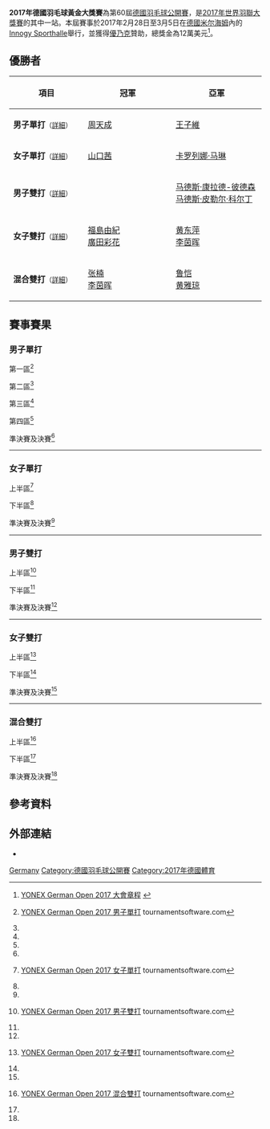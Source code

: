 {{noteTA|G1=Badminton}}
{{infobox badminton event
|name           = 2017年德國羽毛球黃金大獎賽
|image          = Yonex German Open.jpg
|size           = 200px
|caption        =
|dates          = 2017年2月28日－3月5日
|number_edition = 第60屆
|level          = 3A
|prize_money    = 120,000 美元
|location       = {{GER}}[[米尔海姆|米尔海姆]]
|venue          = Innogy Sporthalle
|previous       = 2016年德國羽毛球黃金大獎賽
|next           = 2018年德國羽毛球公開賽
}}
'''2017年德國羽毛球黃金大獎賽'''為第60屆[[德國羽毛球公開賽|德國羽毛球公開賽]]，是[[2017年世界羽聯大獎賽|2017年世界羽聯大獎賽]]的其中一站。本屆賽事於2017年2月28日至3月5日在[[德國|德國]][[米尔海姆|米尔海姆]]內的[[Innogy_Sporthalle|Innogy Sporthalle]]舉行，並獲得[[優乃克|優乃克]]贊助，總獎金為12萬美元<ref name="Prospectus">[http://system.bwfbadminton.com/uploads/2016/11/23/YONEX%20German%20Open%202017%20-%20Prospectus%20-%20FINAL.pdf YONEX German Open 2017 大會章程] {{Wayback|url=http://system.bwfbadminton.com/uploads/2016/11/23/YONEX%20German%20Open%202017%20-%20Prospectus%20-%20FINAL.pdf |date=20191113120417 }}{{en}}</ref>。

== 優勝者 ==
{| class=wikitable style="font-size:small"
!width="200"|項目
!width="250"|冠軍
!width="250"|亞軍
|-
|'''男子單打'''<small>（[[#男子單打|詳細]]）</small>
|{{flagicon|TPE}} [[周天成|周天成]]
|{{flagicon|TPE}} [[王子維|王子維]]
|-
|'''女子單打'''<small>（[[#女子單打|詳細]]）</small>
|{{flagicon|JPN}} [[山口茜|山口茜]]
|{{flagicon|ESP}} [[卡罗列娜·马琳|卡罗列娜·马琳]]
|-
|'''男子雙打'''<small>（[[#男子雙打|詳細]]）</small>
|{{nowrap|{{flagicon|DEN}} [[金·阿斯特鲁普|金·阿斯特鲁普]]<br/>{{flagicon|DEN}} [[安德斯·斯考劳普·拉斯姆森|安德斯·斯考劳普·拉斯姆森]]}}
|{{flagicon|DEN}} [[马德斯·康拉德-彼德森|马德斯·康拉德-彼德森]]<br/>{{flagicon|DEN}} [[马德斯·皮勒尔·科尔丁|马德斯·皮勒尔·科尔丁]]
|-
|'''女子雙打'''<small>（[[#女子雙打|詳細]]）</small>
|{{flagicon|JPN}} [[福島由紀|福島由紀]]<br/>{{flagicon|JPN}} [[廣田彩花|廣田彩花]]
|{{flagicon|CHN}} [[黄东萍|黄东萍]]<br/>{{flagicon|CHN}} [[李茵晖|李茵晖]]
|-
|'''混合雙打'''<small>（[[#混合雙打|詳細]]）</small>
|{{flagicon|CHN}} [[张楠_(羽毛球运动员)|张楠]]<br/>{{flagicon|CHN}} [[李茵晖|李茵晖]]
|{{flagicon|CHN}} [[鲁恺|鲁恺]]<br/>{{flagicon|CHN}} [[黄雅琼|黄雅琼]]
|}

== 賽事賽果 ==
=== 男子單打 ===
;第一區<ref name="MS">{{en}}[https://bwf.tournamentsoftware.com/sport/draw.aspx?id=620C95A0-5886-44BA-A773-260A5EC078D6&draw=2 YONEX German Open 2017 男子單打] {{Wayback|url=https://bwf.tournamentsoftware.com/sport/draw.aspx?id=620C95A0-5886-44BA-A773-260A5EC078D6&draw=2 |date=20170417020423 }} tournamentsoftware.com</ref>
{{16TeamBracket-Compact-Tennis3
| RD3 = 十六強
| RD4 = 八強
| RD1-seed01=PFQ
| RD1-team01={{nowrap|{{flagicon|UKR}} [[德米特罗·扎瓦德斯基|德米特罗·扎瓦德斯基]]}}
| RD1-score01-1=13
| RD1-score01-2='''21
| RD1-score01-3=17
| RD1-seed02=
| RD1-team02='''{{flagicon|SWE}} [[亨利·胡尔斯凯宁|亨利·胡尔斯凯宁]]
| RD1-score02-1='''21
| RD1-score02-2=16
| RD1-score02-3='''21

| RD1-seed03=
| RD1-team03={{flagicon|NED}} [[尼克·弗兰斯曼|尼克·弗兰斯曼]]
| RD1-score03-1=13
| RD1-score03-2=12
| RD1-score03-3=
| RD1-seed04=
| RD1-team04='''{{flagicon|GER}} [[法比安·罗斯|法比安·罗斯]]
| RD1-score04-1='''21
| RD1-score04-2='''21
| RD1-score04-3=

| RD1-seed05=15
| RD1-team05={{flagicon|TPE}} [[許仁豪|許仁豪]]
| RD1-score05-1=13
| RD1-score05-2=17
| RD1-score05-3=
| RD1-seed06=
| RD1-team06='''{{flagicon|JPN}} [[上田拓馬|上田拓馬]]
| RD1-score06-1='''21
| RD1-score06-2='''21
| RD1-score06-3=

| RD1-seed07=
| RD1-team07={{flagicon|POL}} [[麦克·罗加尔斯基|麦克·罗加尔斯基]]
| RD1-score07-1='''21
| RD1-score07-2=14
| RD1-score07-3=7
| RD1-seed08=
| RD1-team08='''{{flagicon|NED}} [[埃里克·迈斯|埃里克·迈斯]]
| RD1-score08-1=18
| RD1-score08-2='''21
| RD1-score08-3='''21

| RD1-seed09=5
| RD1-team09='''{{flagicon|HKG}} [[伍家朗|伍家朗]]
| RD1-score09-1='''21
| RD1-score09-2='''21
| RD1-score09-3=
| RD1-seed10=Q8
| RD1-team10={{flagicon|GER}} [[麦克斯·魏斯基申|麦克斯·魏斯基申]]
| RD1-score10-1=10
| RD1-score10-2=9
| RD1-score10-3=

| RD1-seed11=
| RD1-team11='''{{flagicon|IND}} [[薩凡卡爾·戴伊|薩凡卡爾·戴伊]]
| RD1-score11-1=16
| RD1-score11-2='''21
| RD1-score11-3='''21
| RD1-seed12=
| RD1-team12={{flagicon|CHN}} [[赵俊鹏|赵俊鹏]]
| RD1-score12-1='''21
| RD1-score12-2=17
| RD1-score12-3=19

| RD1-seed13=10
| RD1-team13='''{{flagicon|ENG}} [[拉吉夫·欧斯夫|拉吉夫·欧斯夫]]
| RD1-score13-1=20
| RD1-score13-2='''21
| RD1-score13-3='''28
| RD1-seed14=PFQ
| RD1-team14={{flagicon|JPN}} [[五十嵐優|五十嵐優]]
| RD1-score14-1='''22
| RD1-score14-2=17
| RD1-score14-3=16

| RD1-seed15=Q1
| RD1-team15={{flagicon|GER}} [[蕭聖傑|蕭聖傑]]
| RD1-score15-1=17
| RD1-score15-2=16
| RD1-score15-3=
| RD1-seed16=
| RD1-team16='''{{flagicon|EST}} [[劳尔·穆斯特|劳尔·穆斯特]]
| RD1-score16-1='''21
| RD1-score16-2='''21
| RD1-score16-3=

| RD2-seed01=
| RD2-team01={{flagicon|SWE}} [[亨利·胡尔斯凯宁|亨利·胡尔斯凯宁]]
| RD2-score01-1=16
| RD2-score01-2=17
| RD2-score01-3=
| RD2-seed02=
| RD2-team02='''{{flagicon|GER}} [[法比安·罗斯|法比安·罗斯]]
| RD2-score02-1='''21
| RD2-score02-2='''21
| RD2-score02-3=

| RD2-seed03=
| RD2-team03='''{{flagicon|JPN}} [[上田拓馬|上田拓馬]]
| RD2-score03-1='''21
| RD2-score03-2=24
| RD2-score03-3='''21
| RD2-seed04=
| RD2-team04={{flagicon|NED}} [[埃里克·迈斯|埃里克·迈斯]]
| RD2-score04-1=10
| RD2-score04-2='''26
| RD2-score04-3=12

| RD2-seed05=5
| RD2-team05='''{{flagicon|HKG}} [[伍家朗|伍家朗]]
| RD2-score05-1='''21
| RD2-score05-2='''21
| RD2-score05-3=
| RD2-seed06=
| RD2-team06={{flagicon|IND}} [[薩凡卡爾·戴伊|薩凡卡爾·戴伊]]
| RD2-score06-1=14
| RD2-score06-2=8
| RD2-score06-3=

| RD2-seed07=10
| RD2-team07={{nowrap|{{flagicon|ENG}} [[拉吉夫·欧斯夫|拉吉夫·欧斯夫]] (退賽)}}
| RD2-score07-1=
| RD2-score07-2=
| RD2-score07-3=
| RD2-seed08=
| RD2-team08='''{{flagicon|EST}} [[劳尔·穆斯特|劳尔·穆斯特]]
| RD2-score08-1=
| RD2-score08-2=
| RD2-score08-3=

| RD3-seed01=
| RD3-team01={{flagicon|GER}} [[法比安·罗斯|法比安·罗斯]]
| RD3-score01-1='''21
| RD3-score01-2=19
| RD3-score01-3=16
| RD3-seed02=
| RD3-team02='''{{flagicon|JPN}} [[上田拓馬|上田拓馬]]
| RD3-score02-1=10
| RD3-score02-2='''21
| RD3-score02-3='''21

| RD3-seed03=5
| RD3-team03='''{{flagicon|HKG}} [[伍家朗|伍家朗]]
| RD3-score03-1=
| RD3-score03-2=
| RD3-score03-3=
| RD3-seed04=
| RD3-team04={{nowrap|{{flagicon|EST}} [[劳尔·穆斯特|劳尔·穆斯特]] (退賽)}}
| RD3-score04-1=
| RD3-score04-2=
| RD3-score04-3=

| RD4-seed01=
| RD4-team01='''{{nowrap|{{flagicon|JPN}} [[上田拓馬|上田拓馬]]}}
| RD4-score01-1=14
| RD4-score01-2='''21
| RD4-score01-3='''21
| RD4-seed02=5
| RD4-team02={{flagicon|HKG}} [[伍家朗|伍家朗]]
| RD4-score02-1='''21
| RD4-score02-2=17
| RD4-score02-3=15
}}
;第二區<ref name="MS"/>
{{16TeamBracket-Compact-Tennis3
| RD3 = 十六強
| RD4 = 八強
| RD1-seed01=3
| RD1-team01='''{{flagicon|CHN}} [[林丹|林丹]]
| RD1-score01-1='''21
| RD1-score01-2='''21
| RD1-score01-3=
| RD1-seed02=
| RD1-team02={{flagicon|IND}} [[西里爾·維爾馬|西里爾·維爾馬]]
| RD1-score02-1=13
| RD1-score02-2=10
| RD1-score02-3=

| RD1-seed03=Q6
| RD1-team03='''{{nowrap|{{flagicon|POL}} [[马特乌什·杜博夫斯基|马特乌什·杜博夫斯基]]}}
| RD1-score03-1='''21
| RD1-score03-2='''21
| RD1-score03-3=
| RD1-seed04=
| RD1-team04={{flagicon|FIN}} [[安东·凯斯提|安东·凯斯提]]
| RD1-score04-1=17
| RD1-score04-2=13
| RD1-score04-3=

| RD1-seed05=11
| RD1-team05='''{{flagicon|HKG}} [[黃永棋|黃永棋]]
| RD1-score05-1='''21
| RD1-score05-2='''21
| RD1-score05-3=
| RD1-seed06=
| RD1-team06={{flagicon|FIN}} [[埃图·海诺|埃图·海诺]]
| RD1-score06-1=19
| RD1-score06-2=9
| RD1-score06-3=

| RD1-seed07=
| RD1-team07={{flagicon|UKR}} [[阿提姆·波奇塔列夫|阿提姆·波奇塔列夫]]
| RD1-score07-1=11
| RD1-score07-2=6
| RD1-score07-3=
| RD1-seed08=
| RD1-team08='''{{flagicon|DEN}} [[埃米尔·霍尔斯特|埃米尔·霍尔斯特]]
| RD1-score08-1='''21
| RD1-score08-2='''21
| RD1-score08-3=

| RD1-seed09=6
| RD1-team09='''{{flagicon|TPE}} [[周天成|周天成]]
| RD1-score09-1='''21
| RD1-score09-2='''21
| RD1-score09-3=
| RD1-seed10=
| RD1-team10={{flagicon|IND}} [[赫谢尔·丹尼|赫谢尔·丹尼]]
| RD1-score10-1=13
| RD1-score10-2=12
| RD1-score10-3=

| RD1-seed11=
| RD1-team11={{flagicon|CZE}} [[米兰·卢迪克|米兰·卢迪克]]
| RD1-score11-1=18
| RD1-score11-2=13
| RD1-score11-3=
| RD1-seed12=
| RD1-team12='''{{flagicon|FRA}} [[布里斯·利弗德斯|布里斯·利弗德斯]]
| RD1-score12-1='''21
| RD1-score12-2='''21
| RD1-score12-3=

| RD1-seed13=16
| RD1-team13='''{{flagicon|DEN}} [[安德斯·安东森|安德斯·安东森]]
| RD1-score13-1='''21
| RD1-score13-2=14
| RD1-score13-3='''21
| RD1-seed14=
| RD1-team14={{flagicon|JPN}} [[下農走|下農走]]
| RD1-score14-1=13
| RD1-score14-2='''21
| RD1-score14-3=14

| RD1-seed15=Q5
| RD1-team15='''{{flagicon|GER}} [[Simon_Wang|Simon Wang]]
| RD1-score15-1=25
| RD1-score15-2='''21
| RD1-score15-3='''21
| RD1-seed16=Q4
| RD1-team16={{flagicon|GER}} [[亚历山大·罗弗斯|亚历山大·罗弗斯]]
| RD1-score16-1='''27
| RD1-score16-2=16
| RD1-score16-3=17

| RD2-seed01=3
| RD2-team01='''{{flagicon|CHN}} [[林丹|林丹]]
| RD2-score01-1='''21
| RD2-score01-2='''21
| RD2-score01-3=
| RD2-seed02=Q6
| RD2-team02={{nowrap|{{flagicon|POL}} [[马特乌什·杜博夫斯基|马特乌什·杜博夫斯基]]}}
| RD2-score02-1=14
| RD2-score02-2=16
| RD2-score02-3=

| RD2-seed03=11
| RD2-team03={{flagicon|HKG}} [[黃永棋|黃永棋]]
| RD2-score03-1=18
| RD2-score03-2=18
| RD2-score03-3=
| RD2-seed04=
| RD2-team04='''{{flagicon|DEN}} [[埃米尔·霍尔斯特|埃米尔·霍尔斯特]]
| RD2-score04-1='''21
| RD2-score04-2='''21
| RD2-score04-3=

| RD2-seed05=6
| RD2-team05='''{{flagicon|TPE}} [[周天成|周天成]]
| RD2-score05-1=19
| RD2-score05-2='''21
| RD2-score05-3='''21
| RD2-seed06=
| RD2-team06={{flagicon|FRA}} [[布里斯·利弗德斯|布里斯·利弗德斯]]
| RD2-score06-1='''21
| RD2-score06-2=14
| RD2-score06-3=11

| RD2-seed07=16
| RD2-team07='''{{flagicon|DEN}} [[安德斯·安东森|安德斯·安东森]]
| RD2-score07-1='''21
| RD2-score07-2='''21
| RD2-score07-3=
| RD2-seed08=Q5
| RD2-team08={{flagicon|GER}} [[Simon_Wang|Simon Wang]]
| RD2-score08-1=13
| RD2-score08-2=18
| RD2-score08-3=

| RD3-seed01=3
| RD3-team01={{flagicon|CHN}} [[林丹|林丹]]
| RD3-score01-1=10
| RD3-score01-2=16
| RD3-score01-3=
| RD3-seed02=
| RD3-team02='''{{nowrap|{{flagicon|DEN}} [[埃米尔·霍尔斯特|埃米尔·霍尔斯特]]}}
| RD3-score02-1='''21
| RD3-score02-2='''21
| RD3-score02-3=

| RD3-seed03=6
| RD3-team03='''{{flagicon|TPE}} [[周天成|周天成]]
| RD3-score03-1=17
| RD3-score03-2='''21
| RD3-score03-3='''22
| RD3-seed04=16
| RD3-team04={{flagicon|DEN}} [[安德斯·安东森|安德斯·安东森]]
| RD3-score04-1='''21
| RD3-score04-2=11
| RD3-score04-3=20

| RD4-seed01=
| RD4-team01={{nowrap|{{flagicon|DEN}} [[埃米尔·霍尔斯特|埃米尔·霍尔斯特]]}}
| RD4-score01-1=10
| RD4-score01-2=14
| RD4-score01-3=
| RD4-seed02=6
| RD4-team02='''{{flagicon|TPE}} [[周天成|周天成]]
| RD4-score02-1='''21
| RD4-score02-2='''21
| RD4-score02-3=
}}
;第三區<ref name="MS"/>
{{16TeamBracket-Compact-Tennis3
| RD3 = 十六強
| RD4 = 八強
| RD1-seed01=
| RD1-team01='''{{nowrap|{{flagicon|CRO}} [[兹沃尼米尔·杜尔金雅克|兹沃尼米尔·杜尔金雅克]]}}
| RD1-score01-1='''21
| RD1-score01-2='''21
| RD1-score01-3=
| RD1-seed02=
| RD1-team02={{flagicon|JPN}} [[坂井一將|坂井一將]]
| RD1-score02-1=17
| RD1-score02-2=11
| RD1-score02-3=

| RD1-seed03=
| RD1-team03='''{{flagicon|DEN}} [[克里斯蒂安·林德·汤姆森|C·L·汤姆森]]
| RD1-score03-1='''21
| RD1-score03-2=16
| RD1-score03-3=''20
| RD1-seed04=13
| RD1-team04={{nowrap|{{flagicon|HKG}} [[魏楠|魏楠]] (中途退出)}}
| RD1-score04-1=17
| RD1-score04-2='''21
| RD1-score04-3=''15

| RD1-seed05=
| RD1-team05='''{{flagicon|DEN}} [[金·布鲁恩|金·布鲁恩]]
| RD1-score05-1='''21
| RD1-score05-2='''21
| RD1-score05-3=
| RD1-seed06=Q3
| RD1-team06={{flagicon|GER}} [[Philip_Discher|Philip Discher]]
| RD1-score06-1=14
| RD1-score06-2=12
| RD1-score06-3=

| RD1-seed07=
| RD1-team07={{flagicon|SCO}} [[基兰·梅里利斯|基兰·梅里利斯]]
| RD1-score07-1=11
| RD1-score07-2='''23
| RD1-score07-3=17
| RD1-seed08=7
| RD1-team08='''{{flagicon|GER}} [[马克·茨维布勒|马克·茨维布勒]]
| RD1-score08-1='''21
| RD1-score08-2=21
| RD1-score08-3='''21

| RD1-seed09=
| RD1-team09='''{{flagicon|TPE}} [[林祐賢|林祐賢]]
| RD1-score09-1='''22
| RD1-score09-2='''21
| RD1-score09-3=
| RD1-seed10=
| RD1-team10={{flagicon|DEN}} [[拉斯穆斯·傑姆克|拉斯穆斯·傑姆克]]
| RD1-score10-1=20
| RD1-score10-2=15
| RD1-score10-3=

| RD1-seed11=
| RD1-team11={{flagicon|IRL}} [[乔舒亚·马吉|乔舒亚·马吉]]
| RD1-score11-1=9
| RD1-score11-2=9
| RD1-score11-3=
| RD1-seed12=14
| RD1-team12='''{{flagicon|TPE}} [[王子維|王子維]]
| RD1-score12-1='''21
| RD1-score12-2='''21
| RD1-score12-3=

| RD1-seed13=
| RD1-team13='''{{flagicon|ISR}} [[米沙·西尔伯曼|米沙·西尔伯曼]]
| RD1-score13-1='''21
| RD1-score13-2='''21
| RD1-score13-3=
| RD1-seed14=
| RD1-team14={{flagicon|IND}} [[拉胡尔·亚达夫·奇塔博尔纳|R·Y·奇塔博尔纳]]
| RD1-score14-1=18
| RD1-score14-2=18
| RD1-score14-3=

| RD1-seed15=
| RD1-team15='''{{flagicon|JPN}} [[常山幹太|常山幹太]]
| RD1-score15-1='''21
| RD1-score15-2='''21
| RD1-score15-3=
| RD1-seed16=4
| RD1-team16={{flagicon|CHN}} [[田厚威|田厚威]]
| RD1-score16-1=15
| RD1-score16-2=15
| RD1-score16-3=

| RD2-seed01=
| RD2-team01='''{{nowrap|{{flagicon|CRO}} [[兹沃尼米尔·杜尔金雅克|兹沃尼米尔·杜尔金雅克]]}}
| RD2-score01-1='''21
| RD2-score01-2='''21
| RD2-score01-3=
| RD2-seed02=
| RD2-team02={{flagicon|DEN}} [[克里斯蒂安·林德·汤姆森|C·L·汤姆森]]
| RD2-score02-1=11
| RD2-score02-2=11
| RD2-score02-3=

| RD2-seed03=
| RD2-team03='''{{flagicon|DEN}} [[金·布鲁恩|金·布鲁恩]]
| RD2-score03-1='''21
| RD2-score03-2=''11
| RD2-score03-3=
| RD2-seed04=7
| RD2-team04={{nowrap|{{flagicon|GER}} [[马克·茨维布勒|马克·茨维布勒]] (中途退出)}}
| RD2-score04-1=10
| RD2-score04-2=''6
| RD2-score04-3=

| RD2-seed05=
| RD2-team05={{flagicon|TPE}} [[林祐賢|林祐賢]]
| RD2-score05-1='''21
| RD2-score05-2=19
| RD2-score05-3=12
| RD2-seed06=14
| RD2-team06='''{{flagicon|TPE}} [[王子維|王子維]]
| RD2-score06-1=11
| RD2-score06-2='''21
| RD2-score06-3='''21

| RD2-seed07=
| RD2-team07={{flagicon|ISR}} [[米沙·西尔伯曼|米沙·西尔伯曼]]
| RD2-score07-1=7
| RD2-score07-2=6
| RD2-score07-3=
| RD2-seed08=
| RD2-team08='''{{flagicon|JPN}} [[常山幹太|常山幹太]]
| RD2-score08-1='''21
| RD2-score08-2='''21
| RD2-score08-3=

| RD3-seed01=
| RD3-team01='''{{nowrap|{{flagicon|CRO}} [[兹沃尼米尔·杜尔金雅克|兹沃尼米尔·杜尔金雅克]]}}
| RD3-score01-1='''21
| RD3-score01-2='''21
| RD3-score01-3=
| RD3-seed02=
| RD3-team02={{flagicon|DEN}} [[金·布鲁恩|金·布鲁恩]]
| RD3-score02-1=12
| RD3-score02-2=16
| RD3-score02-3=

| RD3-seed03=14
| RD3-team03='''{{flagicon|TPE}} [[王子維|王子維]]
| RD3-score03-1='''21
| RD3-score03-2='''21
| RD3-score03-3=
| RD3-seed04=
| RD3-team04={{flagicon|JPN}} [[常山幹太|常山幹太]]
| RD3-score04-1=16
| RD3-score04-2=15
| RD3-score04-3=

| RD4-seed01=
| RD4-team01={{nowrap|{{flagicon|CRO}} [[兹沃尼米尔·杜尔金雅克|兹沃尼米尔·杜尔金雅克]]}}
| RD4-score01-1=19
| RD4-score01-2=9
| RD4-score01-3=
| RD4-seed02=14
| RD4-team02='''{{flagicon|TPE}} [[王子維|王子維]]
| RD4-score02-1='''21
| RD4-score02-2='''21
| RD4-score02-3=
}}
;第四區<ref name="MS"/>
{{16TeamBracket-Compact-Tennis3
| RD3 = 十六強
| RD4 = 八強
| RD1-seed01=
| RD1-team01={{flagicon|GER}} [[卡伊·舍费尔|卡伊·舍费尔]]
| RD1-score01-1=17
| RD1-score01-2='''21
| RD1-score01-3=15
| RD1-seed02=
| RD1-team02='''{{flagicon|FIN}} [[卡勒·科利约宁|卡勒·科利约宁]]
| RD1-score02-1='''21
| RD1-score02-2=8
| RD1-score02-3='''21

| RD1-seed03=
| RD1-team03={{flagicon|ENG}} [[托比·潘迪|托比·潘迪]]
| RD1-score03-1='''21
| RD1-score03-2=21
| RD1-score03-3=16
| RD1-seed04=9
| RD1-team04='''{{flagicon|DEN}} [[汉斯-克里斯蒂安·索尔伯格·维汀哈斯|H-K·S·维汀哈斯]]
| RD1-score04-1=17
| RD1-score04-2='''23
| RD1-score04-3='''21

| RD1-seed05=
| RD1-team05={{flagicon|USA}} [[比约恩·赛根|比约恩·赛根]]
| RD1-score05-1='''21
| RD1-score05-2=8
| RD1-score05-3=16
| RD1-seed06=Q2
| RD1-team06='''{{flagicon|IND}} [[Harshit_Aggarwal|Harshit Aggarwal]]
| RD1-score06-1=8
| RD1-score06-2='''21
| RD1-score06-3='''21

| RD1-seed07=
| RD1-team07={{flagicon|GER}} [[拉斯·申茨勒|拉斯·申茨勒]]
| RD1-score07-1=12
| RD1-score07-2='''21
| RD1-score07-3=14
| RD1-seed08=8
| RD1-team08='''{{flagicon|HKG}} [[胡贇|胡贇]]
| RD1-score08-1='''21
| RD1-score08-2=19
| RD1-score08-3='''21

| RD1-seed09=
| RD1-team09='''{{flagicon|JPN}} [[小野寺裕介|小野寺裕介]]
| RD1-score09-1='''21
| RD1-score09-2=19
| RD1-score09-3='''21
| RD1-seed10=
| RD1-team10={{flagicon|NED}} [[马克·卡尔尤|马克·卡尔尤]]
| RD1-score10-1=18
| RD1-score10-2='''21
| RD1-score10-3=16

| RD1-seed11=
| RD1-team11={{flagicon|SLO}} [[阿伦·罗伊|阿伦·罗伊]]
| RD1-score11-1=4
| RD1-score11-2=11
| RD1-score11-3=
| RD1-seed12=12
| RD1-team12='''{{nowrap|{{flagicon|IND}} [[斯里坎特·基达姆比|斯里坎特·基达姆比]]}}
| RD1-score12-1='''21
| RD1-score12-2='''21
| RD1-score12-3=

| RD1-seed13=Q7
| RD1-team13={{flagicon|AUT}} [[Wolfgang_Gnedt|Wolfgang Gnedt]]
| RD1-score13-1=15
| RD1-score13-2='''21
| RD1-score13-3=16
| RD1-seed14=
| RD1-team14='''{{flagicon|ENG}} [[山姆·帕森斯|山姆·帕森斯]]
| RD1-score14-1='''21
| RD1-score14-2=17
| RD1-score14-3='''21

| RD1-seed15=
| RD1-team15={{flagicon|JPN}} [[西本拳太|西本拳太]]
| RD1-score15-1=10
| RD1-score15-2=9
| RD1-score15-3=
| RD1-seed16=2
| RD1-team16='''{{flagicon|CHN}} [[谌龙|谌龙]]
| RD1-score16-1='''21
| RD1-score16-2='''21
| RD1-score16-3=

| RD2-seed01=
| RD2-team01={{flagicon|FIN}} [[卡勒·科利约宁|卡勒·科利约宁]]
| RD2-score01-1=12
| RD2-score01-2=12
| RD2-score01-3=
| RD2-seed02=9
| RD2-team02='''{{flagicon|DEN}} [[汉斯-克里斯蒂安·索尔伯格·维汀哈斯|H-K·S·维汀哈斯]]
| RD2-score02-1='''21
| RD2-score02-2='''21
| RD2-score02-3=

| RD2-seed03=Q2
| RD2-team03={{flagicon|IND}} [[Harshit_Aggarwal|Harshit Aggarwal]]
| RD2-score03-1=15
| RD2-score03-2=11
| RD2-score03-3=
| RD2-seed04=8
| RD2-team04='''{{flagicon|HKG}} [[胡贇|胡贇]]
| RD2-score04-1='''21
| RD2-score04-2='''21
| RD2-score04-3=

| RD2-seed05=
| RD2-team05={{flagicon|JPN}} [[小野寺裕介|小野寺裕介]]
| RD2-score05-1=17
| RD2-score05-2=18
| RD2-score05-3=
| RD2-seed06=12
| RD2-team06='''{{nowrap|{{flagicon|IND}} [[斯里坎特·基达姆比|斯里坎特·基达姆比]]}}
| RD2-score06-1='''21
| RD2-score06-2='''21
| RD2-score06-3=

| RD2-seed07=
| RD2-team07={{flagicon|ENG}} [[山姆·帕森斯|山姆·帕森斯]]
| RD2-score07-1=10
| RD2-score07-2=6
| RD2-score07-3=
| RD2-seed08=2
| RD2-team08='''{{flagicon|CHN}} [[谌龙|谌龙]]
| RD2-score08-1='''21
| RD2-score08-2='''21
| RD2-score08-3=

| RD3-seed01=9
| RD3-team01='''{{flagicon|DEN}} [[汉斯-克里斯蒂安·索尔伯格·维汀哈斯|H-K·S·维汀哈斯]]
| RD3-score01-1='''21
| RD3-score01-2=12
| RD3-score01-3='''22
| RD3-seed02=8
| RD3-team02={{flagicon|HKG}} [[胡贇|胡贇]]
| RD3-score02-1=9
| RD3-score02-2='''21
| RD3-score02-3=20

| RD3-seed03=12
| RD3-team03={{nowrap|{{flagicon|IND}} [[斯里坎特·基达姆比|斯里坎特·基达姆比]]}}
| RD3-score03-1=19
| RD3-score03-2=20
| RD3-score03-3=
| RD3-seed04=2
| RD3-team04='''{{flagicon|CHN}} [[谌龙|谌龙]]
| RD3-score04-1='''21
| RD3-score04-2='''22
| RD3-score04-3=

| RD4-seed01=9
| RD4-team01={{nowrap|{{flagicon|DEN}} [[汉斯-克里斯蒂安·索尔伯格·维汀哈斯|H-K·S·维汀哈斯]] (中途退出)}}
| RD4-score01-1=10
| RD4-score01-2=''3
| RD4-score01-3=
| RD4-seed02=2
| RD4-team02='''{{flagicon|CHN}} [[谌龙|谌龙]]
| RD4-score02-1='''21
| RD4-score02-2=''5
| RD4-score02-3=
}}
;準決賽及決賽<ref name="MS"/>
{{4TeamBracket-Tennis3-v2
| team-width=200
| RD1-seed1=
| RD1-team1={{flagicon|JPN}} [[上田拓馬|上田拓馬]]
| RD1-score1-1=17
| RD1-score1-2=11
| RD1-score1-3=
| RD1-seed2=6
| RD1-team2='''{{flagicon|TPE}} [[周天成|周天成]]
| RD1-score2-1='''21
| RD1-score2-2='''21
| RD1-score2-3=

| RD1-seed3=14
| RD1-team3='''{{flagicon|TPE}} [[王子維|王子維]]
| RD1-score3-1='''21
| RD1-score3-2=8
| RD1-score3-3='''21
| RD1-seed4=2
| RD1-team4={{flagicon|CHN}} [[谌龙|谌龙]]
| RD1-score4-1=18
| RD1-score4-2='''21
| RD1-score4-3=18

| RD2-seed1=6
| RD2-team1='''{{flagicon|TPE}} [[周天成|周天成]]
| RD2-score1-1='''21
| RD2-score1-2='''21
| RD2-score1-3=
| RD2-seed2=14
| RD2-team2={{flagicon|TPE}} [[王子維|王子維]]
| RD2-score2-1=16
| RD2-score2-2=14
| RD2-score2-3=
}}
----

=== 女子單打 ===
;上半區<ref name="WS">{{en}}[https://bwf.tournamentsoftware.com/sport/draw.aspx?id=620C95A0-5886-44BA-A773-260A5EC078D6&draw=4 YONEX German Open 2017 女子單打] {{Wayback|url=https://bwf.tournamentsoftware.com/sport/draw.aspx?id=620C95A0-5886-44BA-A773-260A5EC078D6&draw=4 |date=20170417024034 }} tournamentsoftware.com</ref>
{{16TeamBracket-Compact-Tennis3
| RD1-seed01=1
| RD1-team01='''{{flagicon|ESP}} [[卡罗列娜·马琳|卡罗列娜·马琳]]
| RD1-score01-1=19
| RD1-score01-2='''21
| RD1-score01-3='''21
| RD1-seed02=
| RD1-team02={{flagicon|DEN}} [[萊恩·杰克斯菲德|萊恩·杰克斯菲德]]
| RD1-score02-1='''21
| RD1-score02-2=11
| RD1-score02-3=11

| RD1-seed03=
| RD1-team03={{flagicon|IND}} [[坦维·拉达|坦维·拉达]]
| RD1-score03-1=14
| RD1-score03-2=12
| RD1-score03-3=
| RD1-seed04=Q3
| RD1-team04='''{{nowrap|{{flagicon|INA}} [[普里斯基拉·赛哈亚|普里斯基拉·赛哈亚]]}}
| RD1-score04-1='''21
| RD1-score04-2='''21
| RD1-score04-3=

| RD1-seed05=7
| RD1-team05='''{{flagicon|JPN}} [[佐藤冴香|佐藤冴香]]
| RD1-score05-1='''21
| RD1-score05-2='''22
| RD1-score05-3=
| RD1-seed06=
| RD1-team06={{flagicon|TPE}} [[江美慧|江美慧]]
| RD1-score06-1=19
| RD1-score06-2=20
| RD1-score06-3=

| RD1-seed07=
| RD1-team07={{flagicon|HKG}} [[葉姵延|葉姵延]]
| RD1-score07-1=17
| RD1-score07-2='''22
| RD1-score07-3=18
| RD1-seed08=
| RD1-team08='''{{flagicon|FIN}} [[南纳·瓦尼奥|南纳·瓦尼奥]]
| RD1-score08-1='''21
| RD1-score08-2=20
| RD1-score08-3='''21

| RD1-seed09=3
| RD1-team09='''{{flagicon|THA}} [[布桑兰·恩布鲁庞|布桑兰·恩布鲁庞]]
| RD1-score09-1='''21
| RD1-score09-2='''21
| RD1-score09-3=
| RD1-seed10=
| RD1-team10={{flagicon|RUS}} [[娜塔莉亚·佩米诺娃|娜塔莉亚·佩米诺娃]]
| RD1-score10-1=11
| RD1-score10-2=10
| RD1-score10-3=

| RD1-seed11=
| RD1-team11='''{{flagicon|JPN}} [[三谷美菜津|三谷美菜津]]
| RD1-score11-1=21
| RD1-score11-2='''21
| RD1-score11-3='''21
| RD1-seed12=
| RD1-team12={{flagicon|DEN}} [[米娅·布里西费尔特|米娅·布里西费尔特]]
| RD1-score12-1='''23
| RD1-score12-2=10
| RD1-score12-3=17

| RD1-seed13=8
| RD1-team13='''{{flagicon|JPN}} [[峰步美|峰步美]]
| RD1-score13-1='''21
| RD1-score13-2='''21
| RD1-score13-3=
| RD1-seed14=
| RD1-team14={{flagicon|UKR}} [[玛丽亚·乌利蒂娜|玛丽亚·乌利蒂娜]]
| RD1-score14-1=16
| RD1-score14-2=19
| RD1-score14-3=

| RD1-seed15=Q1
| RD1-team15='''{{flagicon|GER}} [[李怡逢|李怡逢]]
| RD1-score15-1=19
| RD1-score15-2='''23
| RD1-score15-3='''21
| RD1-seed16=
| RD1-team16={{flagicon|GER}} [[奥尔佳·科农|奥尔佳·科农]]
| RD1-score16-1='''21
| RD1-score16-2=21
| RD1-score16-3=18

| RD2-seed01=1
| RD2-team01='''{{flagicon|ESP}} [[卡罗列娜·马琳|卡罗列娜·马琳]]
| RD2-score01-1='''21
| RD2-score01-2='''21
| RD2-score01-3=
| RD2-seed02=Q3
| RD2-team02={{nowrap|{{flagicon|INA}} [[普里斯基拉·赛哈亚|普里斯基拉·赛哈亚]]}}
| RD2-score02-1=15
| RD2-score02-2=8
| RD2-score02-3=

| RD2-seed03=7
| RD2-team03='''{{flagicon|JPN}} [[佐藤冴香|佐藤冴香]]
| RD2-score03-1='''21
| RD2-score03-2='''21
| RD2-score03-3=
| RD2-seed04=
| RD2-team04={{flagicon|FIN}} [[南纳·瓦尼奥|南纳·瓦尼奥]]
| RD2-score04-1=9
| RD2-score04-2=5
| RD2-score04-3=

| RD2-seed05=3
| RD2-team05={{flagicon|THA}} [[布桑兰·恩布鲁庞|布桑兰·恩布鲁庞]]
| RD2-score05-1=19
| RD2-score05-2='''21
| RD2-score05-3=11
| RD2-seed06=
| RD2-team06='''{{flagicon|JPN}} [[三谷美菜津|三谷美菜津]]
| RD2-score06-1='''21
| RD2-score06-2=17
| RD2-score06-3='''21

| RD2-seed07=8
| RD2-team07='''{{flagicon|JPN}} [[峰步美|峰步美]]
| RD2-score07-1='''21
| RD2-score07-2='''21
| RD2-score07-3=
| RD2-seed08=Q1
| RD2-team08={{flagicon|GER}} [[李怡逢|李怡逢]]
| RD2-score08-1=8
| RD2-score08-2=19
| RD2-score08-3=

| RD3-seed01=1
| RD3-team01='''{{nowrap|{{flagicon|ESP}} [[卡罗列娜·马琳|卡罗列娜·马琳]]}}
| RD3-score01-1='''21
| RD3-score01-2=17
| RD3-score01-3='''21
| RD3-seed02=7
| RD3-team02={{flagicon|JPN}} [[佐藤冴香|佐藤冴香]]
| RD3-score02-1=17
| RD3-score02-2='''21
| RD3-score02-3=13

| RD3-seed03=
| RD3-team03='''{{flagicon|JPN}} [[三谷美菜津|三谷美菜津]]
| RD3-score03-1=10
| RD3-score03-2='''21
| RD3-score03-3='''21
| RD3-seed04=8
| RD3-team04={{flagicon|JPN}} [[峰步美|峰步美]]
| RD3-score04-1='''21
| RD3-score04-2=18
| RD3-score04-3=5

| RD4-seed01=1
| RD4-team01='''{{nowrap|{{flagicon|ESP}} [[卡罗列娜·马琳|卡罗列娜·马琳]]}}
| RD4-score01-1='''21
| RD4-score01-2=17
| RD4-score01-3='''21
| RD4-seed02=
| RD4-team02={{flagicon|JPN}} [[三谷美菜津|三谷美菜津]]
| RD4-score02-1=10
| RD4-score02-2='''21
| RD4-score02-3=18
}}
;下半區<ref name="WS"/>
{{16TeamBracket-Compact-Tennis3
| RD1-seed01=
| RD1-team01={{flagicon|ESP}} [[比阿特丽斯·科拉莱斯|比阿特丽斯·科拉莱斯]]
| RD1-score01-1=11
| RD1-score01-2=16
| RD1-score01-3=
| RD1-seed02=
| RD1-team02='''{{flagicon|TPE}} [[許雅晴|許雅晴]]
| RD1-score02-1='''21
| RD1-score02-2='''22
| RD1-score02-3=

| RD1-seed03=
| RD1-team03={{flagicon|DEN}} [[纳塔利娅·科克·罗泽|纳塔利娅·科克·罗泽]]
| RD1-score03-1=13
| RD1-score03-2=15
| RD1-score03-3=
| RD1-seed04=6
| RD1-team04='''{{flagicon|THA}} [[妮查恩·金达蓬|妮查恩·金达蓬]]
| RD1-score04-1='''21
| RD1-score04-2='''21
| RD1-score04-3=

| RD1-seed05=Q2
| RD1-team05={{flagicon|TPE}} [[宋碩芸|宋碩芸]]
| RD1-score05-1='''21
| RD1-score05-2=18
| RD1-score05-3=7
| RD1-seed06=
| RD1-team06='''{{flagicon|TPE}} [[李佳馨|李佳馨]]
| RD1-score06-1=19
| RD1-score06-2='''21
| RD1-score06-3='''21

| RD1-seed07=
| RD1-team07={{flagicon|SIN}} [[梁晓宇|梁晓宇]]
| RD1-score07-1=15
| RD1-score07-2=10
| RD1-score07-3=
| RD1-seed08=4
| RD1-team08='''{{flagicon|USA}} [[张蓓雯|张蓓雯]]
| RD1-score08-1='''21
| RD1-score08-2='''21
| RD1-score08-3=

| RD1-seed09=
| RD1-team09='''{{flagicon|INA}} [[莉昂丽·亚历山德拉·迈纳基|L·A·迈纳基]]
| RD1-score09-1='''21
| RD1-score09-2='''22
| RD1-score09-3=
| RD1-seed10=
| RD1-team10={{flagicon|FIN}} [[艾里·米凯拉|艾里·米凯拉]]
| RD1-score10-1=11
| RD1-score10-2=20
| RD1-score10-3=

| RD1-seed11=
| RD1-team11={{nowrap|{{flagicon|RUS}} [[克谢尼娅·波利卡波娃|克谢尼娅·波利卡波娃]]}}
| RD1-score11-1=19
| RD1-score11-2=10
| RD1-score11-3=
| RD1-seed12=5
| RD1-team12='''{{flagicon|HKG}} [[張雁宜|張雁宜]]
| RD1-score12-1='''21
| RD1-score12-2='''21
| RD1-score12-3=

| RD1-seed13=
| RD1-team13='''{{flagicon|SUI}} [[萨布丽娜·贾奎特|萨布丽娜·贾奎特]]
| RD1-score13-1=16
| RD1-score13-2='''21
| RD1-score13-3='''21
| RD1-seed14=
| RD1-team14={{flagicon|DEN}} [[索菲·霍尔姆伯·达尔|索菲·霍尔姆伯·达尔]]
| RD1-score14-1='''21
| RD1-score14-2=15
| RD1-score14-3=12

| RD1-seed15=
| RD1-team15={{flagicon|DEN}} [[梅蒂·波尔森|梅蒂·波尔森]]
| RD1-score15-1=19
| RD1-score15-2=19
| RD1-score15-3=
| RD1-seed16=2
| RD1-team16='''{{flagicon|JPN}} [[山口茜|山口茜]]
| RD1-score16-1='''21
| RD1-score16-2='''21
| RD1-score16-3=

| RD2-seed01=
| RD2-team01={{flagicon|TPE}} [[許雅晴|許雅晴]]
| RD2-score01-1=11
| RD2-score01-2=11
| RD2-score01-3=
| RD2-seed02=6
| RD2-team02='''{{flagicon|THA}} [[妮查恩·金达蓬|妮查恩·金达蓬]]
| RD2-score02-1='''21
| RD2-score02-2='''21
| RD2-score02-3=

| RD2-seed03=
| RD2-team03={{flagicon|TPE}} [[李佳馨|李佳馨]]
| RD2-score03-1=13
| RD2-score03-2=11
| RD2-score03-3=
| RD2-seed04=4
| RD2-team04='''{{flagicon|USA}} [[张蓓雯|张蓓雯]]
| RD2-score04-1='''21
| RD2-score04-2='''21
| RD2-score04-3=

| RD2-seed05=
| RD2-team05={{flagicon|INA}} [[莉昂丽·亚历山德拉·迈纳基|L·A·迈纳基]]
| RD2-score05-1=9
| RD2-score05-2=13
| RD2-score05-3=
| RD2-seed06=5
| RD2-team06='''{{flagicon|HKG}} [[張雁宜|張雁宜]]
| RD2-score06-1='''21
| RD2-score06-2='''21
| RD2-score06-3=

| RD2-seed07=
| RD2-team07={{nowrap|{{flagicon|SUI}} [[萨布丽娜·贾奎特|萨布丽娜·贾奎特]]}}
| RD2-score07-1='''21
| RD2-score07-2=13
| RD2-score07-3=14
| RD2-seed08=2
| RD2-team08='''{{flagicon|JPN}} [[山口茜|山口茜]]
| RD2-score08-1=16
| RD2-score08-2='''21
| RD2-score08-3='''21

| RD3-seed01=6
| RD3-team01={{nowrap|{{flagicon|THA}} [[妮查恩·金达蓬|妮查恩·金达蓬]]}}
| RD3-score01-1=19
| RD3-score01-2=20
| RD3-score01-3=
| RD3-seed02=4
| RD3-team02='''{{flagicon|USA}} [[张蓓雯|张蓓雯]]
| RD3-score02-1='''21
| RD3-score02-2='''22
| RD3-score02-3=

| RD3-seed03=5
| RD3-team03={{flagicon|HKG}} [[張雁宜|張雁宜]]
| RD3-score03-1='''22
| RD3-score03-2=18
| RD3-score03-3=17
| RD3-seed04=2
| RD3-team04='''{{flagicon|JPN}} [[山口茜|山口茜]]
| RD3-score04-1=20
| RD3-score04-2='''21
| RD3-score04-3='''21

| RD4-seed01=4
| RD4-team01={{flagicon|USA}} [[张蓓雯|张蓓雯]]
| RD4-score01-1=22
| RD4-score01-2=19
| RD4-score01-3=
| RD4-seed02=2
| RD4-team02='''{{nowrap|{{flagicon|JPN}} [[山口茜|山口茜]]}}
| RD4-score02-1='''24
| RD4-score02-2='''21
| RD4-score02-3=
}}
;準決賽及決賽<ref name="WS"/>
{{4TeamBracket-Tennis3-v2
| team-width=200
| RD1-seed1=1
| RD1-team1='''{{flagicon|ESP}} [[卡罗列娜·马琳|卡罗列娜·马琳]]
| RD1-score1-1='''21
| RD1-score1-2=17
| RD1-score1-3='''21
| RD1-seed2=
| RD1-team2={{flagicon|JPN}} [[三谷美菜津|三谷美菜津]]
| RD1-score2-1=10
| RD1-score2-2='''21
| RD1-score2-3=18

| RD1-seed3=4
| RD1-team3={{flagicon|USA}} [[张蓓雯|张蓓雯]]
| RD1-score3-1=22
| RD1-score3-2=19
| RD1-score3-3=
| RD1-seed4=2
| RD1-team4='''{{flagicon|JPN}} [[山口茜|山口茜]]
| RD1-score4-1='''24
| RD1-score4-2='''21
| RD1-score4-3=

| RD2-seed1=1
| RD2-team1={{nowrap|{{flagicon|ESP}} [[卡罗列娜·马琳|卡罗列娜·马琳]] (棄權)}}
| RD2-score1-1=
| RD2-score1-2=
| RD2-score1-3=
| RD2-seed2=2
| RD2-team2='''{{flagicon|JPN}} [[山口茜|山口茜]]
| RD2-score2-1=
| RD2-score2-2=
| RD2-score2-3=
}}
----

=== 男子雙打 ===
;上半區<ref name="MD">{{en}}[https://bwf.tournamentsoftware.com/sport/draw.aspx?id=620C95A0-5886-44BA-A773-260A5EC078D6&draw=6 YONEX German Open 2017 男子雙打] {{Wayback|url=https://bwf.tournamentsoftware.com/sport/draw.aspx?id=620C95A0-5886-44BA-A773-260A5EC078D6&draw=6 |date=20170417044435 }} tournamentsoftware.com</ref>
{{16TeamBracket-Compact-Tennis3
| RD1-seed01=1
| RD1-team01={{flagicon|JPN}} [[嘉村健士|嘉村健士]]<br/> {{flagicon|JPN}} [[園田啟悟|園田啟悟]]
| RD1-score01-1=15
| RD1-score01-2=23
| RD1-score01-3=
| RD1-seed02=
| RD1-team02='''{{nowrap|{{flagicon|DEN}} [[马蒂亚斯·克里斯蒂安森|马蒂亚斯·克里斯蒂安森]]<br/> {{flagicon|DEN}} [[大卫·道嘉德|大卫·道嘉德]]}}
| RD1-score02-1='''21
| RD1-score02-2='''25
| RD1-score02-3=

| RD1-seed03=
| RD1-team03='''{{flagicon|JPN}} [[遠藤大由|遠藤大由]]<br/> {{flagicon|JPN}} [[渡邊勇大|渡邊勇大]]
| RD1-score03-1='''21
| RD1-score03-2='''21
| RD1-score03-3=
| RD1-seed04=Q2
| RD1-team04={{nowrap|{{flagicon|DEN}} [[马蒂亚斯·贝尔-斯密特|马蒂亚斯·贝尔-斯密特]]<br/> {{flagicon|DEN}} [[弗雷德里克·瑟高|弗雷德里克·瑟高]]}}
| RD1-score04-1=14
| RD1-score04-2=16
| RD1-score04-3=

| RD1-seed05=8
| RD1-team05='''{{flagicon|THA}} [[博丁·伊沙拉|博丁·伊沙拉]]<br/> {{flagicon|THA}} [[尼迪蓬·潘普佩克|尼迪蓬·潘普佩克]]
| RD1-score05-1='''21
| RD1-score05-2=16
| RD1-score05-3='''21
| RD1-seed06=
| RD1-team06={{flagicon|SIN}} [[许永凯|许永凯]]<br/> {{flagicon|SIN}} [[骆建贤|骆建贤]]
| RD1-score06-1=17
| RD1-score06-2='''21
| RD1-score06-3=13

| RD1-seed07=
| RD1-team07='''{{flagicon|HKG}} [[羅卓謙|羅卓謙]]<br/> {{flagicon|HKG}} [[李晉熙_(羽毛球運動員)|李晉熙]]
| RD1-score07-1='''22
| RD1-score07-2='''21
| RD1-score07-3=
| RD1-seed08=
| RD1-team08={{flagicon|IRL}} [[乔舒亚·马吉|乔舒亚·马吉]]<br/> {{flagicon|IRL}} [[山姆·马吉|山姆·马吉]]
| RD1-score08-1=20
| RD1-score08-2=14
| RD1-score08-3=

| RD1-seed09=4
| RD1-team09='''{{flagicon|DEN}} [[金·阿斯特鲁普|金·阿斯特鲁普]]<br/> {{flagicon|DEN}} [[安德斯·斯考劳普·拉斯姆森|A·S·拉斯姆森]]
| RD1-score09-1='''21
| RD1-score09-2=16
| RD1-score09-3='''21
| RD1-seed10=
| RD1-team10={{flagicon|TPE}} [[盧敬堯|盧敬堯]]<br/> {{flagicon|TPE}} [[楊博涵|楊博涵]]
| RD1-score10-1=9
| RD1-score10-2='''21
| RD1-score10-3=17

| RD1-seed11=
| RD1-team11={{flagicon|JPN}} [[井上拓斗|井上拓斗]]<br/> {{flagicon|JPN}} [[金子祐樹|金子祐樹]]
| RD1-score11-1=17
| RD1-score11-2=16
| RD1-score11-3=
| RD1-seed12=
| RD1-team12='''{{flagicon|GER}} [[琼斯·拉夫利·詹森|J·R·詹森]]<br/> {{flagicon|GER}} [[约舍·兹沃涅|约舍·兹沃涅]]
| RD1-score12-1='''21
| RD1-score12-2='''21
| RD1-score12-3=

| RD1-seed13=5
| RD1-team13='''{{flagicon|TPE}} [[李哲輝|李哲輝]]<br/> {{flagicon|TPE}} [[李洋_(羽毛球運動員)|李洋]]
| RD1-score13-1='''21
| RD1-score13-2='''21
| RD1-score13-3=
| RD1-seed14=PFQ
| RD1-team14={{flagicon|FRA}} [[康斯坦丁·阿布拉莫夫|康斯坦丁·阿布拉莫夫]]<br/> {{flagicon|FRA}} [[亚历山大·津琴科|亚历山大·津琴科]]
| RD1-score14-1=9
| RD1-score14-2=13
| RD1-score14-3=

| RD1-seed15=
| RD1-team15={{flagicon|BEL}} [[马蒂耶斯·迪耶克斯|马蒂耶斯·迪耶克斯]]<br/> {{flagicon|BEL}} [[弗里克·戈林斯基|弗里克·戈林斯基]]
| RD1-score15-1=15
| RD1-score15-2=3
| RD1-score15-3=
| RD1-seed16=
| RD1-team16='''{{flagicon|CHN}} [[鲁恺|鲁恺]]<br/> {{flagicon|CHN}} [[郑思维|郑思维]]
| RD1-score16-1='''21
| RD1-score16-2='''21
| RD1-score16-3=

| RD2-seed01=
| RD2-team01={{nowrap|{{flagicon|DEN}} [[马蒂亚斯·克里斯蒂安森|马蒂亚斯·克里斯蒂安森]]<br/> {{flagicon|DEN}} [[大卫·道嘉德|大卫·道嘉德]]}}
| RD2-score01-1=22
| RD2-score01-2=11
| RD2-score01-3=
| RD2-seed02=
| RD2-team02='''{{flagicon|JPN}} [[遠藤大由|遠藤大由]]<br/> {{flagicon|JPN}} [[渡邊勇大|渡邊勇大]]
| RD2-score02-1='''24
| RD2-score02-2='''21
| RD2-score02-3=

| RD2-seed03=8
| RD2-team03='''{{flagicon|THA}} [[博丁·伊沙拉|博丁·伊沙拉]]<br/> {{flagicon|THA}} [[尼迪蓬·潘普佩克|尼迪蓬·潘普佩克]]
| RD2-score03-1='''21
| RD2-score03-2='''21
| RD2-score03-3=
| RD2-seed04=
| RD2-team04={{flagicon|HKG}} [[羅卓謙|羅卓謙]]<br/> {{flagicon|HKG}} [[李晉熙_(羽毛球運動員)|李晉熙]]
| RD2-score04-1=15
| RD2-score04-2=15
| RD2-score04-3=

| RD2-seed05=4
| RD2-team05='''{{flagicon|DEN}} [[金·阿斯特鲁普|金·阿斯特鲁普]]<br/> {{flagicon|DEN}} [[安德斯·斯考劳普·拉斯姆森|A·S·拉斯姆森]]
| RD2-score05-1='''24
| RD2-score05-2='''21
| RD2-score05-3=
| RD2-seed06=
| RD2-team06={{flagicon|GER}} [[琼斯·拉夫利·詹森|J·R·詹森]]<br/> {{flagicon|GER}} [[约舍·兹沃涅|约舍·兹沃涅]]
| RD2-score06-1=22
| RD2-score06-2=13
| RD2-score06-3=

| RD2-seed07=5
| RD2-team07={{flagicon|TPE}} [[李哲輝|李哲輝]]<br/> {{flagicon|TPE}} [[李洋_(羽毛球運動員)|李洋]]
| RD2-score07-1=22
| RD2-score07-2=9
| RD2-score07-3=
| RD2-seed08=
| RD2-team08='''{{flagicon|CHN}} [[鲁恺|鲁恺]]<br/> {{flagicon|CHN}} [[郑思维|郑思维]]
| RD2-score08-1='''24
| RD2-score08-2='''21
| RD2-score08-3=

| RD3-seed01=
| RD3-team01='''{{flagicon|JPN}} [[遠藤大由|遠藤大由]]<br/> {{flagicon|JPN}} [[渡邊勇大|渡邊勇大]]
| RD3-score01-1='''21
| RD3-score01-2='''21
| RD3-score01-3=
| RD3-seed02=8
| RD3-team02={{nowrap|{{flagicon|THA}} [[博丁·伊沙拉|博丁·伊沙拉]]<br/> {{flagicon|THA}} [[尼迪蓬·潘普佩克|尼迪蓬·潘普佩克]]}}
| RD3-score02-1=14
| RD3-score02-2=13
| RD3-score02-3=

| RD3-seed03=4
| RD3-team03='''{{flagicon|DEN}} [[金·阿斯特鲁普|金·阿斯特鲁普]]<br/> {{flagicon|DEN}} [[安德斯·斯考劳普·拉斯姆森|A·S·拉斯姆森]]
| RD3-score03-1='''21
| RD3-score03-2=22
| RD3-score03-3='''21
| RD3-seed04=
| RD3-team04={{flagicon|CHN}} [[鲁恺|鲁恺]]<br/> {{flagicon|CHN}} [[郑思维|郑思维]]
| RD3-score04-1=19
| RD3-score04-2='''24
| RD3-score04-3=14

| RD4-seed01=
| RD4-team01={{flagicon|JPN}} [[遠藤大由|遠藤大由]]<br/> {{flagicon|JPN}} [[渡邊勇大|渡邊勇大]]
| RD4-score01-1=15
| RD4-score01-2='''21
| RD4-score01-3=19
| RD4-seed02=4
| RD4-team02='''{{nowrap|{{flagicon|DEN}} [[金·阿斯特鲁普|金·阿斯特鲁普]]<br/> {{flagicon|DEN}} [[安德斯·斯考劳普·拉斯姆森|A·S·拉斯姆森]]}}
| RD4-score02-1='''21
| RD4-score02-2=14
| RD4-score02-3='''21
}}
;下半區<ref name="MD"/>
{{16TeamBracket-Compact-Tennis3
| RD1-seed01=Q3
| RD1-team01={{flagicon|MAS}} [[拉吉夫阿都拉迪夫|拉吉夫阿都拉迪夫]]<br/> {{flagicon|MAS}} [[哈菲兹哈欣|哈菲兹哈欣]]
| RD1-score01-1='''21
| RD1-score01-2=13
| RD1-score01-3=13
| RD1-seed02=Q4
| RD1-team02='''{{flagicon|NED}} [[雅高·阿伦斯|雅高·阿伦斯]]<br/> {{flagicon|NED}} [[鲁宾·吉尔|鲁宾·吉尔]]
| RD1-score02-1=16
| RD1-score02-2='''21
| RD1-score02-3='''21

| RD1-seed03=PFQ
| RD1-team03={{flagicon|NED}} [[耶勒·马斯|耶勒·马斯]]<br/> {{flagicon|NED}} [[罗宾·塔博林|罗宾·塔博林]]
| RD1-score03-1=19
| RD1-score03-2=12
| RD1-score03-3=
| RD1-seed04=7
| RD1-team04='''{{flagicon|TPE}} [[陳宏麟|陳宏麟]]<br/> {{flagicon|TPE}} [[王齊麟|王齊麟]]
| RD1-score04-1='''21
| RD1-score04-2='''21
| RD1-score04-3=

| RD1-seed05=
| RD1-team05='''{{flagicon|HKG}} [[張德正|張德正]]<br/> {{flagicon|HKG}} [[鄧俊文|鄧俊文]]
| RD1-score05-1='''21
| RD1-score05-2='''21
| RD1-score05-3=
| RD1-seed06=
| RD1-team06={{flagicon|GER}} [[拉斐尔·贝克|拉斐尔·贝克]]<br/> {{flagicon|GER}} [[彼得·卡斯巴尔|彼得·卡斯巴尔]]
| RD1-score06-1=15
| RD1-score06-2=16
| RD1-score06-3=

| RD1-seed07=Q1
| RD1-team07={{flagicon|POL}} [[亚当·克瓦林纳|亚当·克瓦林纳]]<br/> {{flagicon|POL}} [[帕维尔·皮特里亚|帕维尔·皮特里亚]]
| RD1-score07-1=15
| RD1-score07-2=11
| RD1-score07-3=
| RD1-seed08=3
| RD1-team08='''{{nowrap|{{flagicon|RUS}} [[弗拉基米尔·伊万诺夫|弗拉基米尔·伊万诺夫]]<br/> {{flagicon|RUS}} [[伊万·索松诺夫|伊万·索松诺夫]]}}
| RD1-score08-1='''21
| RD1-score08-2='''21
| RD1-score08-3=

| RD1-seed09=
| RD1-team09='''{{flagicon|SWE}} [[理查德·艾德斯泰特|理查德·艾德斯泰特]]<br/> {{flagicon|SWE}} [[尼科·鲁波宁|尼科·鲁波宁]]
| RD1-score09-1='''21
| RD1-score09-2='''21
| RD1-score09-3=
| RD1-seed10=
| RD1-team10={{flagicon|TPE}} [[廖冠皓|廖冠皓]]<br/> {{flagicon|TPE}} [[呂佳彬|呂佳彬]]
| RD1-score10-1=17
| RD1-score10-2=11
| RD1-score10-3=

| RD1-seed11=
| RD1-team11='''{{flagicon|CHN}} [[黄凯祥|黄凯祥]]<br/> {{flagicon|CHN}} [[王懿律|王懿律]]
| RD1-score11-1='''21
| RD1-score11-2='''23
| RD1-score11-3=
| RD1-seed12=6
| RD1-team12={{flagicon|ENG}} [[马库斯·埃利斯|马库斯·埃利斯]]<br/> {{flagicon|ENG}} [[克里斯·兰格瑞奇|克里斯·兰格瑞奇]]
| RD1-score12-1=18
| RD1-score12-2=21
| RD1-score12-3=

| RD1-seed13=
| RD1-team13={{flagicon|SIN}} [[丹尼·巴瓦·克里斯南塔|D·B·克里斯南塔]]<br/> {{flagicon|SIN}} [[亨德拉·维加亚|亨德拉·维加亚]]
| RD1-score13-1=10
| RD1-score13-2=13
| RD1-score13-3=
| RD1-seed14=
| RD1-team14='''{{flagicon|JPN}} [[保木卓朗|保木卓朗]]<br/> {{flagicon|JPN}} [[小林優吾|小林優吾]]
| RD1-score14-1='''21
| RD1-score14-2='''21
| RD1-score14-3=

| RD1-seed15=
| RD1-team15={{flagicon|INA}} [[亨德拉·塞蒂亚万|亨德拉·塞蒂亚万]]<br/> {{flagicon|MAS}} [[陳文宏_(羽毛球運動員)|陳文宏]]
| RD1-score15-1='''21
| RD1-score15-2=17
| RD1-score15-3=15
| RD1-seed16=2
| RD1-team16='''{{nowrap|{{flagicon|DEN}} [[马德斯·康拉德-彼德森|马德斯·康拉德-彼德森]]<br/> {{flagicon|DEN}} [[马德斯·皮勒尔·科尔丁|马德斯·皮勒尔·科尔丁]]}}
| RD1-score16-1=14
| RD1-score16-2='''21
| RD1-score16-3='''21

| RD2-seed01=Q4
| RD2-team01={{flagicon|NED}} [[雅高·阿伦斯|雅高·阿伦斯]]<br/> {{flagicon|NED}} [[鲁宾·吉尔|鲁宾·吉尔]]
| RD2-score01-1=8
| RD2-score01-2=16
| RD2-score01-3=
| RD2-seed02=7
| RD2-team02='''{{flagicon|TPE}} [[陳宏麟|陳宏麟]]<br/> {{flagicon|TPE}} [[王齊麟|王齊麟]]
| RD2-score02-1='''21
| RD2-score02-2='''21
| RD2-score02-3=

| RD2-seed03=
| RD2-team03={{flagicon|HKG}} [[張德正|張德正]]<br/> {{flagicon|HKG}} [[鄧俊文|鄧俊文]]
| RD2-score03-1=10
| RD2-score03-2='''21
| RD2-score03-3=9
| RD2-seed04=3
| RD2-team04='''{{nowrap|{{flagicon|RUS}} [[弗拉基米尔·伊万诺夫|弗拉基米尔·伊万诺夫]]<br/> {{flagicon|RUS}} [[伊万·索松诺夫|伊万·索松诺夫]]}}
| RD2-score04-1='''21
| RD2-score04-2=14
| RD2-score04-3=''''21

| RD2-seed05=
| RD2-team05={{flagicon|SWE}} [[理查德·艾德斯泰特|理查德·艾德斯泰特]]<br/> {{flagicon|SWE}} [[尼科·鲁波宁|尼科·鲁波宁]]
| RD2-score05-1=11
| RD2-score05-2=17
| RD2-score05-3=
| RD2-seed06=
| RD2-team06='''{{flagicon|CHN}} [[黄凯祥|黄凯祥]]<br/> {{flagicon|CHN}} [[王懿律|王懿律]]
| RD2-score06-1='''21
| RD2-score06-2='''21
| RD2-score06-3=

| RD2-seed07=
| RD2-team07={{flagicon|JPN}} [[保木卓朗|保木卓朗]]<br/> {{flagicon|JPN}} [[小林優吾|小林優吾]]
| RD2-score07-1=13
| RD2-score07-2=14
| RD2-score07-3=
| RD2-seed08=2
| RD2-team08='''{{nowrap|{{flagicon|DEN}} [[马德斯·康拉德-彼德森|马德斯·康拉德-彼德森]]<br/> {{flagicon|DEN}} [[马德斯·皮勒尔·科尔丁|马德斯·皮勒尔·科尔丁]]}}
| RD2-score08-1='''21
| RD2-score08-2='''21
| RD2-score08-3=

| RD3-seed01=7
| RD3-team01={{flagicon|TPE}} [[陳宏麟|陳宏麟]]<br/> {{flagicon|TPE}} [[王齊麟|王齊麟]]
| RD3-score01-1=16
| RD3-score01-2=22
| RD3-score01-3=
| RD3-seed02=3
| RD3-team02='''{{flagicon|RUS}} [[弗拉基米尔·伊万诺夫|弗拉基米尔·伊万诺夫]]<br/> {{flagicon|RUS}} [[伊万·索松诺夫|伊万·索松诺夫]]
| RD3-score02-1='''21
| RD3-score02-2='''24
| RD3-score02-3=

| RD3-seed03=
| RD3-team03={{flagicon|CHN}} [[黄凯祥|黄凯祥]]<br/> {{flagicon|CHN}} [[王懿律|王懿律]]
| RD3-score03-1=11
| RD3-score03-2=18
| RD3-score03-3=
| RD3-seed04=2
| RD3-team04='''{{nowrap|{{flagicon|DEN}} [[马德斯·康拉德-彼德森|马德斯·康拉德-彼德森]]<br/> {{flagicon|DEN}} [[马德斯·皮勒尔·科尔丁|马德斯·皮勒尔·科尔丁]]}}
| RD3-score04-1='''21
| RD3-score04-2='''21
| RD3-score04-3=

| RD4-seed01=3
| RD4-team01={{flagicon|RUS}} [[弗拉基米尔·伊万诺夫|弗拉基米尔·伊万诺夫]]<br/> {{flagicon|RUS}} [[伊万·索松诺夫|伊万·索松诺夫]]
| RD4-score01-1=14
| RD4-score01-2=16
| RD4-score01-3=
| RD4-seed02=2
| RD4-team02='''{{nowrap|{{flagicon|DEN}} [[马德斯·康拉德-彼德森|马德斯·康拉德-彼德森]]<br/> {{flagicon|DEN}} [[马德斯·皮勒尔·科尔丁|马德斯·皮勒尔·科尔丁]]}}
| RD4-score02-1='''21
| RD4-score02-2='''21
| RD4-score02-3=
}}
;準決賽及決賽<ref name="MD"/>
{{4TeamBracket-Tennis3-v2
| team-width=200
| RD1-seed1=
| RD1-team1={{flagicon|JPN}} [[遠藤大由|遠藤大由]]<br/> {{flagicon|JPN}} [[渡邊勇大|渡邊勇大]]
| RD1-score1-1=15
| RD1-score1-2='''21
| RD1-score1-3=19
| RD1-seed2=4
| RD1-team2='''{{nowrap|{{flagicon|DEN}} [[金·阿斯特鲁普|金·阿斯特鲁普]]<br/> {{flagicon|DEN}} [[安德斯·斯考劳普·拉斯姆森|安德斯·斯考劳普·拉斯姆森]]}}
| RD1-score2-1='''21
| RD1-score2-2=14
| RD1-score2-3='''21

| RD1-seed3=3
| RD1-team3={{flagicon|RUS}} [[弗拉基米尔·伊万诺夫|弗拉基米尔·伊万诺夫]]<br/> {{flagicon|RUS}} [[伊万·索松诺夫|伊万·索松诺夫]]
| RD1-score3-1=14
| RD1-score3-2=16
| RD1-score3-3=
| RD1-seed4=2
| RD1-team4='''{{flagicon|DEN}} [[马德斯·康拉德-彼德森|马德斯·康拉德-彼德森]]<br/> {{flagicon|DEN}} [[马德斯·皮勒尔·科尔丁|马德斯·皮勒尔·科尔丁]]
| RD1-score4-1='''21
| RD1-score4-2='''21
| RD1-score4-3=

| RD2-seed1=4
| RD2-team1='''{{nowrap|{{flagicon|DEN}} [[金·阿斯特鲁普|金·阿斯特鲁普]]<br/> {{flagicon|DEN}} [[安德斯·斯考劳普·拉斯姆森|安德斯·斯考劳普·拉斯姆森]]}}
| RD2-score1-1='''21
| RD2-score1-2='''21
| RD2-score1-3=
| RD2-seed2=2
| RD2-team2={{flagicon|DEN}} [[马德斯·康拉德-彼德森|马德斯·康拉德-彼德森]]<br/> {{flagicon|DEN}} [[马德斯·皮勒尔·科尔丁|马德斯·皮勒尔·科尔丁]]
| RD2-score2-1=17
| RD2-score2-2=13
| RD2-score2-3=
}}
----

=== 女子雙打 ===
;上半區<ref name="WD">{{en}}[https://bwf.tournamentsoftware.com/sport/draw.aspx?id=620C95A0-5886-44BA-A773-260A5EC078D6&draw=8 YONEX German Open 2017 女子雙打] {{Wayback|url=https://bwf.tournamentsoftware.com/sport/draw.aspx?id=620C95A0-5886-44BA-A773-260A5EC078D6&draw=8 |date=20191215160856 }} tournamentsoftware.com</ref>
{{16TeamBracket-Compact-Tennis3
| RD1-seed01=1
| RD1-team01='''{{flagicon|JPN}} [[福万尚子|福万尚子]]<br/> {{flagicon|JPN}} [[與猶胡桃|與猶胡桃]]
| RD1-score01-1='''21
| RD1-score01-2='''21
| RD1-score01-3=
| RD1-seed02=
| RD1-team02={{flagicon|DEN}} [[麦尔肯·弗勒尔戈德|麦尔肯·弗勒尔戈德]]<br/> {{flagicon|DEN}} [[萨拉·蒂格森|萨拉·蒂格森]]
| RD1-score02-1=19
| RD1-score02-2=9
| RD1-score02-3=

| RD1-seed03=
| RD1-team03='''{{flagicon|GER}} [[伊莎贝尔·赫特里克|伊莎贝尔·赫特里克]]<br/> {{flagicon|GER}} [[卡拉·尼尔特|卡拉·尼尔特]]
| RD1-score03-1='''21
| RD1-score03-2='''21
| RD1-score03-3=
| RD1-seed04=Q2
| RD1-team04={{flagicon|FIN}} [[珍妮·奈斯特伦|珍妮·奈斯特伦]]<br/> {{flagicon|FIN}} [[索尼娅·佩科拉|索尼娅·佩科拉]]
| RD1-score04-1=13
| RD1-score04-2=10
| RD1-score04-3=

| RD1-seed05=PFQ
| RD1-team05={{flagicon|GER}} [[安妮卡·霍尔巴赫|安妮卡·霍尔巴赫]]<br/> {{flagicon|GER}} [[Theresa_Wurm|Theresa Wurm]]
| RD1-score05-1=10
| RD1-score05-2=13
| RD1-score05-3=
| RD1-seed06=
| RD1-team06='''{{flagicon|TPE}} [[許雅晴|許雅晴]]<br/> {{flagicon|TPE}} [[吳玓蓉|吳玓蓉]]
| RD1-score06-1='''21
| RD1-score06-2='''21
| RD1-score06-3=

| RD1-seed07=
| RD1-team07='''{{flagicon|TPE}} [[林筱閔|林筱閔]]<br/> {{flagicon|TPE}} [[吳芳茜|吳芳茜]]
| RD1-score07-1='''21
| RD1-score07-2=29
| RD1-score07-3='''21
| RD1-seed08=
| RD1-team08={{nowrap|{{flagicon|RUS}} [[安娜斯塔西亚·切尔维亚科娃|安娜斯塔西亚·切尔维亚科娃]]<br/> {{flagicon|RUS}} [[奥尔佳·莫罗佐娃|奥尔佳·莫罗佐娃]]}}
| RD1-score08-1=15
| RD1-score08-2='''30
| RD1-score08-3=13

| RD1-seed09=3
| RD1-team09='''{{flagicon|BUL}} [[加夫列拉·斯托伊娃|加夫列拉·斯托伊娃]]<br/> {{flagicon|BUL}} [[斯蒂法尼·斯托伊娃|斯蒂法尼·斯托伊娃]]
| RD1-score09-1='''21
| RD1-score09-2='''21
| RD1-score09-3=
| RD1-seed10=Q3
| RD1-team10={{flagicon|TPE}} [[張淨惠|張淨惠]]<br/> {{flagicon|TPE}} [[楊景惇|楊景惇]]
| RD1-score10-1=16
| RD1-score10-2=12
| RD1-score10-3=

| RD1-seed11=
| RD1-team11={{flagicon|DEN}} [[安妮·卡特琳·汉森|安妮·卡特琳·汉森]]<br/> {{flagicon|DEN}} [[玛丽·路易丝·斯蒂芬森|M·L·斯蒂芬森]]
| RD1-score11-1=6
| RD1-score11-2=15
| RD1-score11-3=
| RD1-seed12=
| RD1-team12='''{{flagicon|CHN}} [[黄雅琼|黄雅琼]]<br/> {{flagicon|CHN}} [[汤金华|汤金华]]
| RD1-score12-1='''21
| RD1-score12-2='''21
| RD1-score12-3=

| RD1-seed13=7
| RD1-team13='''{{flagicon|INA}} [[格雷西娅·波利|格雷西娅·波利]]<br/> {{flagicon|INA}} [[里基·艾美莉雅·普拉蒂普塔|R·A·普拉蒂普塔]]
| RD1-score13-1='''21
| RD1-score13-2='''21
| RD1-score13-3=
| RD1-seed14=
| RD1-team14={{flagicon|GER}} [[丽莎·卡明斯基|丽莎·卡明斯基]] <br/> {{flagicon|GER}} [[汉娜·波尔|汉娜·波尔]]
| RD1-score14-1=3
| RD1-score14-2=8
| RD1-score14-3=

| RD1-seed15=PFQ
| RD1-team15={{flagicon|TPE}} [[張莘恬|張莘恬]]<br/> {{flagicon|TPE}} [[宋碩芸|宋碩芸]]
| RD1-score15-1=8
| RD1-score15-2=10
| RD1-score15-3=
| RD1-seed16=
| RD1-team16='''{{flagicon|JPN}} [[福島由紀|福島由紀]] <br/> {{flagicon|JPN}} [[廣田彩花|廣田彩花]]
| RD1-score16-1='''21
| RD1-score16-2='''21
| RD1-score16-3=

| RD2-seed01=1
| RD2-team01={{flagicon|JPN}} [[福万尚子|福万尚子]]<br/> {{flagicon|JPN}} [[與猶胡桃|與猶胡桃]]
| RD2-score01-1=18
| RD2-score01-2='''21
| RD2-score01-3=17
| RD2-seed02=
| RD2-team02='''{{nowrap|{{flagicon|GER}} [[伊莎贝尔·赫特里克|伊莎贝尔·赫特里克]]<br/> {{flagicon|GER}} [[卡拉·尼尔特|卡拉·尼尔特]]}}
| RD2-score02-1='''21
| RD2-score02-2=8
| RD2-score02-3='''21

| RD2-seed03=
| RD2-team03='''{{flagicon|TPE}} [[許雅晴|許雅晴]]<br/> {{flagicon|TPE}} [[吳玓蓉|吳玓蓉]]
| RD2-score03-1='''21
| RD2-score03-2='''21
| RD2-score03-3=
| RD2-seed04=
| RD2-team04={{flagicon|TPE}} [[林筱閔|林筱閔]]<br/> {{flagicon|TPE}} [[吳芳茜|吳芳茜]]
| RD2-score04-1=18
| RD2-score04-2=16
| RD2-score04-3=

| RD2-seed05=3
| RD2-team05='''{{flagicon|BUL}} [[加夫列拉·斯托伊娃|加夫列拉·斯托伊娃]]<br/> {{flagicon|BUL}} [[斯蒂法尼·斯托伊娃|斯蒂法尼·斯托伊娃]]
| RD2-score05-1='''21
| RD2-score05-2='''21
| RD2-score05-3=
| RD2-seed06=
| RD2-team06={{flagicon|CHN}} [[黄雅琼|黄雅琼]]<br/> {{flagicon|CHN}} [[汤金华|汤金华]]
| RD2-score06-1=15
| RD2-score06-2=17
| RD2-score06-3=

| RD2-seed07=7
| RD2-team07={{flagicon|INA}} [[格雷西娅·波利|格雷西娅·波利]]<br/> {{flagicon|INA}} [[里基·艾美莉雅·普拉蒂普塔|R·A·普拉蒂普塔]]
| RD2-score07-1='''21
| RD2-score07-2=18
| RD2-score07-3=12
| RD2-seed08=
| RD2-team08='''{{flagicon|JPN}} [[福島由紀|福島由紀]] <br/> {{flagicon|JPN}} [[廣田彩花|廣田彩花]]
| RD2-score08-1=19
| RD2-score08-2='''21
| RD2-score08-3='''21

| RD3-seed01=
| RD3-team01='''{{nowrap|{{flagicon|GER}} [[伊莎贝尔·赫特里克|伊莎贝尔·赫特里克]]<br/> {{flagicon|GER}} [[卡拉·尼尔特|卡拉·尼尔特]]}}
| RD3-score01-1=14
| RD3-score01-2='''21
| RD3-score01-3='''21
| RD3-seed02=
| RD3-team02={{flagicon|TPE}} [[許雅晴|許雅晴]]<br/> {{flagicon|TPE}} [[吳玓蓉|吳玓蓉]]
| RD3-score02-1='''21
| RD3-score02-2=19
| RD3-score02-3=13

| RD3-seed03=3
| RD3-team03={{flagicon|BUL}} [[加夫列拉·斯托伊娃|加夫列拉·斯托伊娃]]<br/> {{flagicon|BUL}} [[斯蒂法尼·斯托伊娃|斯蒂法尼·斯托伊娃]]
| RD3-score03-1=17
| RD3-score03-2=17
| RD3-score03-3=
| RD3-seed04=
| RD3-team04='''{{flagicon|JPN}} [[福島由紀|福島由紀]] <br/> {{flagicon|JPN}} [[廣田彩花|廣田彩花]]
| RD3-score04-1='''21
| RD3-score04-2='''21
| RD3-score04-3=

| RD4-seed01=
| RD4-team01={{nowrap|{{flagicon|GER}} [[伊莎贝尔·赫特里克|伊莎贝尔·赫特里克]]<br/> {{flagicon|GER}} [[卡拉·尼尔特|卡拉·尼尔特]]}}
| RD4-score01-1=19
| RD4-score01-2=10
| RD4-score01-3=
| RD4-seed02=
| RD4-team02='''{{flagicon|JPN}} [[福島由紀|福島由紀]] <br/> {{flagicon|JPN}} [[廣田彩花|廣田彩花]]
| RD4-score02-1='''21
| RD4-score02-2='''21
| RD4-score02-3=
}}
;下半區<ref name="WD"/>
{{16TeamBracket-Compact-Tennis3
| RD1-seed01=
| RD1-team01='''{{flagicon|DEN}} [[茱莉·芬尼-易普森|茱莉·芬尼-易普森]]<br/> {{flagicon|DEN}} [[丽克·瑟比·汉森|丽克·瑟比·汉森]]
| RD1-score01-1='''21
| RD1-score01-2='''21
| RD1-score01-3=
| RD1-seed02=
| RD1-team02={{flagicon|SWE}} [[克拉拉·尼斯塔特|克拉拉·尼斯塔特]]<br/> {{flagicon|SWE}} [[埃玛·文贝里|埃玛·文贝里]]
| RD1-score02-1=8
| RD1-score02-2=16
| RD1-score02-3=

| RD1-seed03=Q1
| RD1-team03={{flagicon|GER}} [[琳达·埃弗勒|琳达·埃弗勒]]<br/> {{flagicon|GER}} [[伊娃·詹森斯|伊娃·詹森斯]]
| RD1-score03-1=8
| RD1-score03-2=12
| RD1-score03-3=
| RD1-seed04=8
| RD1-team04='''{{flagicon|JPN}} [[田中志穗|田中志穗]]<br/> {{flagicon|JPN}} [[米元小春|米元小春]]
| RD1-score04-1='''21
| RD1-score04-2='''21
| RD1-score04-3=

| RD1-seed05=
| RD1-team05={{flagicon|TPE}} [[姜凱心|姜凱心]]<br/> {{flagicon|TPE}} [[洪詩涵_(羽毛球運動員)|洪詩涵]]
| RD1-score05-1=21
| RD1-score05-2=15
| RD1-score05-3=
| RD1-seed06=
| RD1-team06='''{{flagicon|CHN}} [[包宜鑫|包宜鑫]]<br/> {{flagicon|CHN}} [[于小含|于小含]]
| RD1-score06-1='''23
| RD1-score06-2='''21
| RD1-score06-3=

| RD1-seed07=Q4
| RD1-team07={{flagicon|GER}} [[阿尼卡·多尔|阿尼卡·多尔]]<br/> {{flagicon|GER}} [[珍妮弗·卡诺特|珍妮弗·卡诺特]]
| RD1-score07-1=10
| RD1-score07-2=8
| RD1-score07-3=
| RD1-seed08=4
| RD1-team08='''{{flagicon|INA}} [[德拉·德斯迪亚拉·哈里斯|D·D·哈里斯]]<br/> {{flagicon|INA}} [[罗西尔塔·伊卡·普特里·萨里|R·E·P·萨里]]
| RD1-score08-1='''21
| RD1-score08-2='''21
| RD1-score08-3=

| RD1-seed09=
| RD1-team09={{flagicon|SUI}} [[纳迪亚·范克豪泽|纳迪亚·范克豪泽]]<br/> {{flagicon|MAS}} [[莎娜达莎·莎妮鲁|莎娜达莎·莎妮鲁]]
| RD1-score09-1=16
| RD1-score09-2='''21
| RD1-score09-3=18
| RD1-seed10=
| RD1-team10='''{{flagicon|NED}} [[谢丽尔·塞尔宁|谢丽尔·塞尔宁]]<br/> {{flagicon|NED}} [[伊里斯·塔博林|伊里斯·塔博林]]
| RD1-score10-1='''21
| RD1-score10-2=17
| RD1-score10-3='''21

| RD1-seed11=
| RD1-team11={{flagicon|ENG}} [[劳伦·史密斯|劳伦·史密斯]]<br/> {{flagicon|ENG}} [[莎拉·沃克|莎拉·沃克]]
| RD1-score11-1=8
| RD1-score11-2=8
| RD1-score11-3=
| RD1-seed12=5
| RD1-team12='''{{flagicon|CHN}} [[黄东萍|黄东萍]]<br/> {{flagicon|CHN}} [[李茵晖|李茵晖]]
| RD1-score12-1='''21
| RD1-score12-2='''21
| RD1-score12-3=

| RD1-seed13=
| RD1-team13={{flagicon|UKR}} [[纳塔利娅·沃伊切赫|纳塔利娅·沃伊切赫]]<br/> {{flagicon|UKR}} [[耶利萨芙塔·扎尔卡|耶利萨芙塔·扎尔卡]]
| RD1-score13-1=2
| RD1-score13-2=15
| RD1-score13-3=
| RD1-seed14=PFQ
| RD1-team14='''{{flagicon|JPN}} [[東野有紗|東野有紗]]<br/> {{flagicon|JPN}} [[栗原文音|栗原文音]]
| RD1-score14-1='''21
| RD1-score14-2='''21
| RD1-score14-3=

| RD1-seed15=
| RD1-team15={{nowrap|{{flagicon|GER}} [[乔安娜·格里斯威斯基|乔安娜·格里斯威斯基]]<br/> {{flagicon|GER}} [[拉腊·克普莱因|拉腊·克普莱因]]}}
| RD1-score15-1=14
| RD1-score15-2=10
| RD1-score15-3=
| RD1-seed16=2
| RD1-team16='''{{flagicon|THA}} [[宗功攀·吉迪特拉恭|宗功攀·吉迪特拉恭]]<br/> {{flagicon|THA}} [[拉温达·巴宗哉|拉温达·巴宗哉]]
| RD1-score16-1='''21
| RD1-score16-2='''21
| RD1-score16-3=

| RD2-seed01=
| RD2-team01={{flagicon|DEN}} [[茱莉·芬尼-易普森|茱莉·芬尼-易普森]]<br/> {{flagicon|DEN}} [[丽克·瑟比·汉森|丽克·瑟比·汉森]]
| RD2-score01-1=12
| RD2-score01-2=12
| RD2-score01-3=
| RD2-seed02=8
| RD2-team02='''{{flagicon|JPN}} [[田中志穗|田中志穗]]<br/> {{flagicon|JPN}} [[米元小春|米元小春]]
| RD2-score02-1='''21
| RD2-score02-2='''21
| RD2-score02-3=

| RD2-seed03=
| RD2-team03={{flagicon|CHN}} [[包宜鑫|包宜鑫]]<br/> {{flagicon|CHN}} [[于小含|于小含]]
| RD2-score03-1=16
| RD2-score03-2=22
| RD2-score03-3=
| RD2-seed04=4
| RD2-team04='''{{flagicon|INA}} [[德拉·德斯迪亚拉·哈里斯|D·D·哈里斯]]<br/> {{flagicon|INA}} [[罗西尔塔·伊卡·普特里·萨里|R·E·P·萨里]]
| RD2-score04-1='''21
| RD2-score04-2='''24
| RD2-score04-3=

| RD2-seed05=
| RD2-team05={{flagicon|NED}} [[谢丽尔·塞尔宁|谢丽尔·塞尔宁]]<br/> {{flagicon|NED}} [[伊里斯·塔博林|伊里斯·塔博林]]
| RD2-score05-1=19
| RD2-score05-2=15
| RD2-score05-3=
| RD2-seed06=5
| RD2-team06='''{{flagicon|CHN}} [[黄东萍|黄东萍]]<br/> {{flagicon|CHN}} [[李茵晖|李茵晖]]
| RD2-score06-1='''21
| RD2-score06-2='''21
| RD2-score06-3=

| RD2-seed07=PFQ
| RD2-team07={{flagicon|JPN}} [[東野有紗|東野有紗]]<br/> {{flagicon|JPN}} [[栗原文音|栗原文音]]
| RD2-score07-1='''21
| RD2-score07-2=16
| RD2-score07-3=13
| RD2-seed08=2
| RD2-team08='''{{nowrap|{{flagicon|THA}} [[宗功攀·吉迪特拉恭|宗功攀·吉迪特拉恭]]<br/> {{flagicon|THA}} [[拉温达·巴宗哉|拉温达·巴宗哉]]}}
| RD2-score08-1=15
| RD2-score08-2='''21
| RD2-score08-3='''21

| RD3-seed01=8
| RD3-team01='''{{flagicon|JPN}} [[田中志穗|田中志穗]]<br/> {{flagicon|JPN}} [[米元小春|米元小春]]
| RD3-score01-1='''21
| RD3-score01-2='''21
| RD3-score01-3=
| RD3-seed02=4
| RD3-team02={{flagicon|INA}} [[德拉·德斯迪亚拉·哈里斯|D·D·哈里斯]]<br/> {{flagicon|INA}} [[罗西尔塔·伊卡·普特里·萨里|R·E·P·萨里]]
| RD3-score02-1=15
| RD3-score02-2=13
| RD3-score02-3=

| RD3-seed03=5
| RD3-team03='''{{flagicon|CHN}} [[黄东萍|黄东萍]]<br/> {{flagicon|CHN}} [[李茵晖|李茵晖]]
| RD3-score03-1='''21
| RD3-score03-2='''22
| RD3-score03-3=
| RD3-seed04=2
| RD3-team04={{nowrap|{{flagicon|THA}} [[宗功攀·吉迪特拉恭|宗功攀·吉迪特拉恭]]<br/> {{flagicon|THA}} [[拉温达·巴宗哉|拉温达·巴宗哉]]}}
| RD3-score04-1=14
| RD3-score04-2=20
| RD3-score04-3=

| RD4-seed01=8
| RD4-team01={{nowrap|{{flagicon|JPN}} [[田中志穗|田中志穗]]<br/> {{flagicon|JPN}} [[米元小春|米元小春]]}}
| RD4-score01-1=14
| RD4-score01-2=13
| RD4-score01-3=
| RD4-seed02=5
| RD4-team02='''{{flagicon|CHN}} [[黄东萍|黄东萍]]<br/> {{flagicon|CHN}} [[李茵晖|李茵晖]]
| RD4-score02-1='''21
| RD4-score02-2='''21
| RD4-score02-3=
}}
;準決賽及決賽<ref name="WD"/>
{{4TeamBracket-Tennis3-v2
| team-width=200
| RD1-seed1=
| RD1-team1={{nowrap|{{flagicon|GER}} [[伊莎贝尔·赫特里克|伊莎贝尔·赫特里克]]<br/> {{flagicon|GER}} [[卡拉·尼尔特|卡拉·尼尔特]]}}
| RD1-score1-1=19
| RD1-score1-2=10
| RD1-score1-3=
| RD1-seed2=
| RD1-team2='''{{flagicon|JPN}} [[福島由紀|福島由紀]] <br/> {{flagicon|JPN}} [[廣田彩花|廣田彩花]]
| RD1-score2-1='''21
| RD1-score2-2='''21
| RD1-score2-3=

| RD1-seed3=8
| RD1-team3={{flagicon|JPN}} [[田中志穗|田中志穗]]<br/> {{flagicon|JPN}} [[米元小春|米元小春]]
| RD1-score3-1=14
| RD1-score3-2=13
| RD1-score3-3=
| RD1-seed4=5
| RD1-team4='''{{flagicon|CHN}} [[黄东萍|黄东萍]]<br/> {{flagicon|CHN}} [[李茵晖|李茵晖]]
| RD1-score4-1='''21
| RD1-score4-2='''21
| RD1-score4-3=

| RD2-seed1=
| RD2-team1='''{{flagicon|JPN}} [[福島由紀|福島由紀]] <br/> {{flagicon|JPN}} [[廣田彩花|廣田彩花]]
| RD2-score1-1=15
| RD2-score1-2='''21
| RD2-score1-3='''21
| RD2-seed2=5
| RD2-team2={{flagicon|CHN}} [[黄东萍|黄东萍]]<br/> {{flagicon|CHN}} [[李茵晖|李茵晖]]
| RD2-score2-1='''21
| RD2-score2-2=17
| RD2-score2-3=15
}}
----

=== 混合雙打 ===
;上半區<ref name="XD">{{en}}[https://bwf.tournamentsoftware.com/sport/draw.aspx?id=620C95A0-5886-44BA-A773-260A5EC078D6&draw=10 YONEX German Open 2017 混合雙打] {{Wayback|url=https://bwf.tournamentsoftware.com/sport/draw.aspx?id=620C95A0-5886-44BA-A773-260A5EC078D6&draw=10 |date=20170417020510 }} tournamentsoftware.com</ref>
{{16TeamBracket-Compact-Tennis3
| RD1-seed01=1
| RD1-team01='''{{flagicon|CHN}} [[鲁恺|鲁恺]]<br/> {{flagicon|CHN}} [[黄雅琼|黄雅琼]]
| RD1-score01-1=
| RD1-score01-2=
| RD1-score01-3=
| RD1-seed02=
| RD1-team02={{nowrap|{{flagicon|SWE}} [[尼科·鲁波宁|尼科·鲁波宁]] (退賽)<br/> {{flagicon|SWE}} [[阿曼达·赫格斯特伦|阿曼达·赫格斯特伦]]}}
| RD1-score02-1=
| RD1-score02-2=
| RD1-score02-3=

| RD1-seed03=Q4
| RD1-team03={{flagicon|ENG}} [[马库斯·埃利斯|马库斯·埃利斯]]<br/> {{flagicon|ENG}} [[劳伦·史密斯|劳伦·史密斯]]
| RD1-score03-1='''21
| RD1-score03-2=18
| RD1-score03-3=21
| RD1-seed04=
| RD1-team04='''{{flagicon|CHN}} [[徐晨|徐晨]]<br/> {{flagicon|CHN}} [[杜玥|杜玥]]
| RD1-score04-1=14
| RD1-score04-2='''21
| RD1-score04-3='''23

| RD1-seed05=6
| RD1-team05='''{{flagicon|JPN}} [[數野健太|數野健太]]<br/> {{flagicon|JPN}} [[栗原文音|栗原文音]]
| RD1-score05-1='''21
| RD1-score05-2='''21
| RD1-score05-3=
| RD1-seed06=
| RD1-team06={{flagicon|TPE}} [[李洋_(羽毛球運動員)|李洋]]<br/> {{flagicon|TPE}} [[許雅晴|許雅晴]]
| RD1-score06-1=12
| RD1-score06-2=10
| RD1-score06-3=

| RD1-seed07=
| RD1-team07='''{{flagicon|TPE}} [[盧敬堯|盧敬堯]]<br/> {{flagicon|TPE}} [[姜凱心|姜凱心]]
| RD1-score07-1='''21
| RD1-score07-2='''22
| RD1-score07-3=
| RD1-seed08=
| RD1-team08={{flagicon|DEN}} [[索伦·格拉霍尔特|索伦·格拉霍尔特]]<br/> {{flagicon|DEN}} [[麦尔肯·弗勒尔戈德|麦尔肯·弗勒尔戈德]]
| RD1-score08-1=19
| RD1-score08-2=20
| RD1-score08-3=

| RD1-seed09=4
| RD1-team09='''{{flagicon|MAS}} [[陈健铭|陈健铭]]<br/> {{flagicon|MAS}} [[賴沛君|賴沛君]]
| RD1-score09-1='''21
| RD1-score09-2=18
| RD1-score09-3='''21
| RD1-seed10=
| RD1-team10={{flagicon|GER}} [[麦克·福克斯|麦克·福克斯]]<br/> {{flagicon|GER}} [[比尔吉德·奥维泽尔|比尔吉德·奥维泽尔]]
| RD1-score10-1=17
| RD1-score10-2='''21
| RD1-score10-3=16

| RD1-seed11=
| RD1-team11={{flagicon|THA}} [[尼迪蓬·潘普佩克|尼迪蓬·潘普佩克]]<br/> {{flagicon|THA}} [[宗功攀·吉迪特拉恭|宗功攀·吉迪特拉恭]]
| RD1-score11-1=19
| RD1-score11-2='''21
| RD1-score11-3='''21
| RD1-seed12=
| RD1-team12={{flagicon|ENG}} [[本·莱恩|本·莱恩]]<br/> {{flagicon|ENG}} [[杰西卡·皮尤|杰西卡·皮尤]]
| RD1-score12-1='''21
| RD1-score12-2=19
| RD1-score12-3=16

| RD1-seed13=PFQ
| RD1-team13='''{{flagicon|TPE}} [[王齊麟|王齊麟]]<br/> {{flagicon|TPE}} [[李佳馨|李佳馨]]
| RD1-score13-1='''21
| RD1-score13-2='''21
| RD1-score13-3=
| RD1-seed14=
| RD1-team14={{flagicon|JPN}} [[渡邊勇大|渡邊勇大]]<br/> {{flagicon|JPN}} [[東野有紗|東野有紗]]
| RD1-score14-1=17
| RD1-score14-2=19
| RD1-score14-3=

| RD1-seed15=Q1
| RD1-team15={{flagicon|SUI}} [[奥利弗·沙勒|奥利弗·沙勒]]<br/> {{flagicon|SUI}} [[赛琳·伯卡特|赛琳·伯卡特]]
| RD1-score15-1=11
| RD1-score15-2=18
| RD1-score15-3=
| RD1-seed16=
| RD1-team16='''{{flagicon|TPE}} [[張課琦|張課琦]]<br/> {{flagicon|TPE}} [[張莘恬|張莘恬]]
| RD1-score16-1='''21
| RD1-score16-2='''21
| RD1-score16-3=

| RD2-seed01=1
| RD2-team01='''{{flagicon|CHN}} [[鲁恺|鲁恺]]<br/> {{flagicon|CHN}} [[黄雅琼|黄雅琼]]
| RD2-score01-1=14
| RD2-score01-2='''21
| RD2-score01-3='''21
| RD2-seed02=
| RD2-team02={{flagicon|CHN}} [[徐晨|徐晨]]<br/> {{flagicon|CHN}} [[杜玥|杜玥]]
| RD2-score02-1='''21
| RD2-score02-2=13
| RD2-score02-3=13

| RD2-seed03=6
| RD2-team03='''{{flagicon|JPN}} [[數野健太|數野健太]]<br/> {{flagicon|JPN}} [[栗原文音|栗原文音]]
| RD2-score03-1='''21
| RD2-score03-2='''21
| RD2-score03-3=
| RD2-seed04=
| RD2-team04={{flagicon|TPE}} [[盧敬堯|盧敬堯]]<br/> {{flagicon|TPE}} [[姜凱心|姜凱心]]
| RD2-score04-1=11
| RD2-score04-2=11
| RD2-score04-3=

| RD2-seed05=4
| RD2-team05='''{{flagicon|MAS}} [[陈健铭|陈健铭]]<br/> {{flagicon|MAS}} [[賴沛君|賴沛君]]
| RD2-score05-1='''21
| RD2-score05-2='''21
| RD2-score05-3=
| RD2-seed06=
| RD2-team06={{nowrap|{{flagicon|THA}} [[尼迪蓬·潘普佩克|尼迪蓬·潘普佩克]]<br/> {{flagicon|THA}} [[宗功攀·吉迪特拉恭|宗功攀·吉迪特拉恭]]}}
| RD2-score06-1=16
| RD2-score06-2=17
| RD2-score06-3=

| RD2-seed07=PFQ
| RD2-team07='''{{flagicon|TPE}} [[王齊麟|王齊麟]]<br/> {{flagicon|TPE}} [[李佳馨|李佳馨]]
| RD2-score07-1='''22
| RD2-score07-2='''21
| RD2-score07-3=
| RD2-seed08=
| RD2-team08={{flagicon|TPE}} [[張課琦|張課琦]]<br/> {{flagicon|TPE}} [[張莘恬|張莘恬]]
| RD2-score08-1=20
| RD2-score08-2=7
| RD2-score08-3=

| RD3-seed01=1
| RD3-team01='''{{flagicon|CHN}} [[鲁恺|鲁恺]]<br/> {{flagicon|CHN}} [[黄雅琼|黄雅琼]]
| RD3-score01-1='''21
| RD3-score01-2='''21
| RD3-score01-3=
| RD3-seed02=6
| RD3-team02={{nowrap|{{flagicon|JPN}} [[數野健太|數野健太]]<br/> {{flagicon|JPN}} [[栗原文音|栗原文音]]}}
| RD3-score02-1=10
| RD3-score02-2=16
| RD3-score02-3=

| RD3-seed03=4
| RD3-team03='''{{flagicon|MAS}} [[陈健铭|陈健铭]]<br/> {{flagicon|MAS}} [[賴沛君|賴沛君]]
| RD3-score03-1='''21
| RD3-score03-2=14
| RD3-score03-3='''21
| RD3-seed04=PFQ
| RD3-team04={{flagicon|TPE}} [[王齊麟|王齊麟]]<br/> {{flagicon|TPE}} [[李佳馨|李佳馨]]
| RD3-score04-1=16
| RD3-score04-2='''21
| RD3-score04-3=17

| RD4-seed01=1
| RD4-team01='''{{nowrap|{{flagicon|CHN}} [[鲁恺|鲁恺]]<br/> {{flagicon|CHN}} [[黄雅琼|黄雅琼]]}}
| RD4-score01-1=16
| RD4-score01-2='''21
| RD4-score01-3='''21
| RD4-seed02=4
| RD4-team02={{flagicon|MAS}} [[陈健铭|陈健铭]]<br/> {{flagicon|MAS}} [[賴沛君|賴沛君]]
| RD4-score02-1='''21
| RD4-score02-2=16
| RD4-score02-3=17
}}
;下半區<ref name="XD"/>
{{16TeamBracket-Compact-Tennis3
| RD1-seed01=
| RD1-team01={{flagicon|HKG}} [[李晉熙_(羽毛球運動員)|李晉熙]]<br/> {{flagicon|HKG}} [[周凱華|周凱華]]
| RD1-score01-1=12
| RD1-score01-2='''21
| RD1-score01-3=19
| RD1-seed02=Q3
| RD1-team02='''{{flagicon|GER}} [[拉斐尔·贝克|拉斐尔·贝克]]<br/> {{flagicon|GER}} [[卡拉·尼尔特|卡拉·尼尔特]]
| RD1-score02-1='''21
| RD1-score02-2=11
| RD1-score02-3='''21

| RD1-seed03=
| RD1-team03={{flagicon|POL}} [[罗伯特·马特斯亚克|罗伯特·马特斯亚克]]<br/> {{flagicon|POL}} [[娜蒂斯达·希尔巴|娜蒂斯达·希尔巴]]
| RD1-score03-1=11
| RD1-score03-2=10
| RD1-score03-3=
| RD1-seed04=5
| RD1-team04='''{{flagicon|THA}} [[博丁·伊沙拉|博丁·伊沙拉]]<br/> {{flagicon|THA}} [[沙威丽·阿米达拜|沙威丽·阿米达拜]]
| RD1-score04-1='''21
| RD1-score04-2='''21
| RD1-score04-3=

| RD1-seed05=
| RD1-team05={{nowrap|{{flagicon|DEN}} [[马蒂亚斯·克里斯蒂安森|马蒂亚斯·克里斯蒂安森]]<br/> {{flagicon|DEN}} [[萨拉·蒂格森|萨拉·蒂格森]]}}
| RD1-score05-1=15
| RD1-score05-2=18
| RD1-score05-3=
| RD1-seed06=
| RD1-team06='''{{flagicon|INA}} [[哈菲兹·费萨尔|哈菲兹·费萨尔]]<br/> {{flagicon|INA}} [[谢拉·德维·奥莉亚|谢拉·德维·奥莉亚]]
| RD1-score06-1='''21
| RD1-score06-2='''21
| RD1-score06-3=

| RD1-seed07=
| RD1-team07={{flagicon|TPE}} [[林家佑|林家佑]]<br/> {{flagicon|TPE}} [[吳玓蓉|吳玓蓉]]
| RD1-score07-1='''21
| RD1-score07-2=8
| RD1-score07-3=16
| RD1-seed08=3
| RD1-team08='''{{flagicon|ENG}} [[克里斯·爱德考克|克里斯·爱德考克]]<br/> {{flagicon|ENG}} [[加布里·爱德考克|加布里·爱德考克]]
| RD1-score08-1=17
| RD1-score08-2='''21
| RD1-score08-3='''21

| RD1-seed09=
| RD1-team09='''{{flagicon|SIN}} [[许永凯|许永凯]]<br/> {{flagicon|SIN}} [[陈薇涵|陈薇涵]]
| RD1-score09-1='''21
| RD1-score09-2=19
| RD1-score09-3='''21
| RD1-seed10=
| RD1-team10={{flagicon|NED}} [[罗宾·塔博林|罗宾·塔博林]]<br/> {{flagicon|NED}} [[谢丽尔·塞尔宁|谢丽尔·塞尔宁]]
| RD1-score10-1=10
| RD1-score10-2='''21
| RD1-score10-3=17

| RD1-seed11=
| RD1-team11={{flagicon|IRL}} [[山姆·马吉|山姆·马吉]]<br/> {{flagicon|IRL}} [[克洛伊·马吉|克洛伊·马吉]]
| RD1-score11-1=17
| RD1-score11-2='''21
| RD1-score11-3=14
| RD1-seed12=8
| RD1-team12='''{{flagicon|CHN}} [[张楠_(羽毛球运动员)|张楠]]<br/> {{flagicon|CHN}} [[李茵晖|李茵晖]]
| RD1-score12-1='''21
| RD1-score12-2=19
| RD1-score12-3='''21

| RD1-seed13=
| RD1-team13='''{{flagicon|GER}} [[马克·拉姆斯富斯|马克·拉姆斯富斯]]<br/> {{flagicon|GER}} [[伊莎贝尔·赫特里克|伊莎贝尔·赫特里克]]
| RD1-score13-1='''21
| RD1-score13-2='''21
| RD1-score13-3=
| RD1-seed14=
| RD1-team14={{flagicon|JPN}} [[小林優吾|小林優吾]]<br/> {{flagicon|JPN}} [[米元小春|米元小春]]
| RD1-score14-1=14
| RD1-score14-2=12
| RD1-score14-3=

| RD1-seed15=Q2
| RD1-team15={{flagicon|FIN}} [[安东·凯斯提|安东·凯斯提]]<br/> {{flagicon|FIN}} [[珍妮·奈斯特伦|珍妮·奈斯特伦]]
| RD1-score15-1=6
| RD1-score15-2=7
| RD1-score15-3=
| RD1-seed16=2
| RD1-team16='''{{flagicon|MAS}} [[陳炳順|陳炳順]]<br/> {{flagicon|MAS}} [[吳柳螢|吳柳螢]]
| RD1-score16-1='''21
| RD1-score16-2='''21
| RD1-score16-3=

| RD2-seed01=Q3
| RD2-team01='''{{flagicon|GER}} [[拉斐尔·贝克|拉斐尔·贝克]]<br/> {{flagicon|GER}} [[卡拉·尼尔特|卡拉·尼尔特]]
| RD2-score01-1=14
| RD2-score01-2='''21
| RD2-score01-3='''23
| RD2-seed02=5
| RD2-team02={{flagicon|THA}} [[博丁·伊沙拉|博丁·伊沙拉]]<br/> {{flagicon|THA}} [[沙威丽·阿米达拜|沙威丽·阿米达拜]]
| RD2-score02-1='''21
| RD2-score02-2=18
| RD2-score02-3=21

| RD2-seed03=
| RD2-team03={{flagicon|INA}} [[哈菲兹·费萨尔|哈菲兹·费萨尔]]<br/> {{flagicon|INA}} [[谢拉·德维·奥莉亚|谢拉·德维·奥莉亚]]
| RD2-score03-1='''21
| RD2-score03-2=21
| RD2-score03-3=19
| RD2-seed04=3
| RD2-team04='''{{flagicon|ENG}} [[克里斯·爱德考克|克里斯·爱德考克]]<br/> {{flagicon|ENG}} [[加布里·爱德考克|加布里·爱德考克]]
| RD2-score04-1=18
| RD2-score04-2='''23
| RD2-score04-3='''21

| RD2-seed05=
| RD2-team05={{flagicon|SIN}} [[许永凯|许永凯]]<br/> {{flagicon|SIN}} [[陈薇涵|陈薇涵]]
| RD2-score05-1=8
| RD2-score05-2=19
| RD2-score05-3=
| RD2-seed06=8
| RD2-team06='''{{flagicon|CHN}} [[张楠_(羽毛球运动员)|张楠]]<br/> {{flagicon|CHN}} [[李茵晖|李茵晖]]
| RD2-score06-1='''21
| RD2-score06-2='''21
| RD2-score06-3=

| RD2-seed07=
| RD2-team07={{nowrap|{{flagicon|GER}} [[马克·拉姆斯富斯|马克·拉姆斯富斯]]<br/> {{flagicon|GER}} [[伊莎贝尔·赫特里克|伊莎贝尔·赫特里克]]}}
| RD2-score07-1=15
| RD2-score07-2='''21
| RD2-score07-3=21
| RD2-seed08=2
| RD2-team08='''{{flagicon|MAS}} [[陳炳順|陳炳順]]<br/> {{flagicon|MAS}} [[吳柳螢|吳柳螢]]
| RD2-score08-1='''21
| RD2-score08-2=16
| RD2-score08-3='''23

| RD3-seed01=Q3
| RD3-team01={{flagicon|GER}} [[拉斐尔·贝克|拉斐尔·贝克]]<br/> {{flagicon|GER}} [[卡拉·尼尔特|卡拉·尼尔特]]
| RD3-score01-1=18
| RD3-score01-2=12
| RD3-score01-3=
| RD3-seed02=3
| RD3-team02='''{{nowrap|{{flagicon|ENG}} [[克里斯·爱德考克|克里斯·爱德考克]]<br/> {{flagicon|ENG}} [[加布里·爱德考克|加布里·爱德考克]]}}
| RD3-score02-1='''21
| RD3-score02-2='''21
| RD3-score02-3=

| RD3-seed03=8
| RD3-team03='''{{flagicon|CHN}} [[张楠_(羽毛球运动员)|张楠]]<br/> {{flagicon|CHN}} [[李茵晖|李茵晖]]
| RD3-score03-1='''21
| RD3-score03-2=18
| RD3-score03-3='''25
| RD3-seed04=2
| RD3-team04={{flagicon|MAS}} [[陳炳順|陳炳順]]<br/> {{flagicon|MAS}} [[吳柳螢|吳柳螢]]
| RD3-score04-1=13
| RD3-score04-2='''21
| RD3-score04-3=23

| RD4-seed01=3
| RD4-team01={{nowrap|{{flagicon|ENG}} [[克里斯·爱德考克|克里斯·爱德考克]]<br/> {{flagicon|ENG}} [[加布里·爱德考克|加布里·爱德考克]]}}
| RD4-score01-1=26
| RD4-score01-2=19
| RD4-score01-3=
| RD4-seed02=8
| RD4-team02='''{{flagicon|CHN}} [[张楠_(羽毛球运动员)|张楠]]<br/> {{flagicon|CHN}} [[李茵晖|李茵晖]]
| RD4-score02-1='''28
| RD4-score02-2='''21
| RD4-score02-3=
}}
;準決賽及決賽<ref name="XD"/>
{{4TeamBracket-Tennis3-v2
| team-width=200
| RD1-seed1=1
| RD1-team1='''{{flagicon|CHN}} [[鲁恺|鲁恺]]<br/> {{flagicon|CHN}} [[黄雅琼|黄雅琼]]
| RD1-score1-1=16
| RD1-score1-2='''21
| RD1-score1-3='''21
| RD1-seed2=4
| RD1-team2={{flagicon|MAS}} [[陈健铭|陈健铭]]<br/> {{flagicon|MAS}} [[賴沛君|賴沛君]]
| RD1-score2-1='''21
| RD1-score2-2=16
| RD1-score2-3=17

| RD1-seed3=3
| RD1-team3={{flagicon|ENG}} [[克里斯·爱德考克|克里斯·爱德考克]]<br/> {{flagicon|ENG}} [[加布里·爱德考克|加布里·爱德考克]]
| RD1-score3-1=26
| RD1-score3-2=19
| RD1-score3-3=
| RD1-seed4=8
| RD1-team4='''{{flagicon|CHN}} [[张楠_(羽毛球运动员)|张楠]]<br/> {{flagicon|CHN}} [[李茵晖|李茵晖]]
| RD1-score4-1='''28
| RD1-score4-2='''21
| RD1-score4-3=

| RD2-seed1=1
| RD2-team1={{flagicon|CHN}} [[鲁恺|鲁恺]]<br/> {{flagicon|CHN}} [[黄雅琼|黄雅琼]]
| RD2-score1-1=20
| RD2-score1-2=11
| RD2-score1-3=
| RD2-seed2=8
| RD2-team2='''{{flagicon|CHN}} [[张楠_(羽毛球运动员)|张楠]]<br/> {{flagicon|CHN}} [[李茵晖|李茵晖]]
| RD2-score2-1='''22
| RD2-score2-2='''21
| RD2-score2-3=
}}

== 參考資料 ==
{{Reflist}}

== 外部連結 ==
*{{official|http://www.german-open-badminton.de}}{{de}}

{{2017年世界羽聯大獎賽}}

[[Category:2017年世界羽聯大獎賽|Germany]]
[[Category:德國羽毛球公開賽|Category:德國羽毛球公開賽]]
[[Category:2017年德國體育|Category:2017年德國體育]]